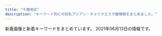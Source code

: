 ```yaml
---
title: "千葉地区"
description: "キーワード別にの巨乳アジアン・チャイナエステ嬢情報をまとめました。"
---
```


新着画像と新着キーワードをまとめています。
2021年06月13日の情報です。

<DmmAffiliateIns />
<KeywordTable
  shops={
    [
    {
        "station": "JR\u6d25\u7530\u6cbc\u99c5\u5317\u53e3",
        "keywords": {
            "C": 14
        },
        "url": "http://wureshii.tokyo/",
        "name": "\u304a\u304b\u3048\u308a",
        "img_links": [
            "http://wureshii.tokyo/static/picture/info.png",
            "http://wureshii.tokyo/uploads/210608/1-21060Q44I33Y.jpg",
            "http://wureshii.tokyo/uploads/210608/1-21060Q44621639.jpg",
            "http://wureshii.tokyo/static/picture/room4.png",
            "http://wureshii.tokyo/static/picture/tite-staff.png",
            "http://wureshii.tokyo/static/picture/top.png",
            "http://wureshii.tokyo/static/picture/room3.png",
            "http://wureshii.tokyo/uploads/210608/1-21060Q44PD53.jpg",
            "http://wureshii.tokyo/static/picture/room1.png",
            "http://wureshii.tokyo/static/picture/room2.png",
            "http://wureshii.tokyo/static/picture/tit-infor.png",
            "http://wureshii.tokyo/uploads/210608/1-21060Q44AD14.jpg",
            "http://wureshii.tokyo/static/picture/tit-new.png",
            "http://wureshii.tokyo/static/picture/tit-gat.png",
            "http://wureshii.tokyo/static/picture/tit-pick.png",
            "http://wureshii.tokyo/static/picture/infor.png"
        ]
    },
    {
        "keywords": {
            "88": 1,
            "85": 3,
            "E": 1,
            "C": 3,
            "D": 8,
            "87": 4,
            "86": 5
        },
        "station": "JR\u6771\u91d1\u99c5\u6771\u53e3",
        "url": "http://www.suisen.masg.info/",
        "img_links": [
            "http://www.suisen.masg.info/files/010-02.jpg",
            "http://www.suisen.masg.info/images/top.png",
            "http://www.suisen.masg.info/images/shop/shop04.jpg",
            "http://www.suisen.masg.info/images/bj2.jpg",
            "http://www.suisen.masg.info/files/010-03.jpg",
            "http://www.suisen.masg.info/files/007-02.jpg",
            "http://www.suisen.masg.info/images/r5.jpg",
            "http://www.suisen.masg.info/files/004-03.jpg",
            "http://www.suisen.masg.info/files/005.jpg",
            "http://www.suisen.masg.info/files/012.jpg",
            "http://www.suisen.masg.info/images/s_staff.png",
            "http://www.suisen.masg.info/files/013-03.jpg",
            "http://www.suisen.masg.info/files/013.jpg",
            "http://www.suisen.masg.info/files/009-02.jpg",
            "http://www.suisen.masg.info/files/006-02.jpg",
            "http://www.suisen.masg.info/files/003-03.jpg",
            "http://www.suisen.masg.info/files/011-02.jpg",
            "http://www.suisen.masg.info/images/r2.jpg",
            "http://www.suisen.masg.info/files/002.jpg",
            "http://www.suisen.masg.info/files/005-03.jpg",
            "http://www.suisen.masg.info/files/012-02.jpg",
            "http://www.suisen.masg.info/files/010.jpg",
            "http://www.suisen.masg.info/files/005-02.jpg",
            "http://www.suisen.masg.info/files/006-03.jpg",
            "http://www.suisen.masg.info/images/pick.png",
            "http://www.suisen.masg.info/files/008.jpg",
            "http://www.suisen.masg.info/files/009.jpg",
            "http://www.suisen.masg.info/files/009-03.jpg",
            "http://www.suisen.masg.info/files/014.jpg",
            "http://www.suisen.masg.info/images/end.png",
            "http://www.suisen.masg.info/images/r4.jpg",
            "http://www.suisen.masg.info/images/shop/shop03.jpg",
            "http://www.suisen.masg.info/files/008-02.jpg",
            "http://www.suisen.masg.info/images/news.png",
            "http://www.suisen.masg.info/files/002-03.jpg",
            "http://www.suisen.masg.info/files/014-02.jpg",
            "http://www.suisen.masg.info/files/003-02.jpg",
            "http://www.suisen.masg.info/files/002-02.jpg",
            "http://www.suisen.masg.info/files/004-02.jpg",
            "http://www.suisen.masg.info/files/004.jpg",
            "http://www.suisen.masg.info/files/008-03.jpg",
            "http://www.suisen.masg.info/images/s_link.png",
            "http://www.suisen.masg.info/files/013-02.jpg",
            "http://www.suisen.masg.info/files/011.jpg",
            "http://www.suisen.masg.info/images/shop/shop01.jpg",
            "http://www.suisen.masg.info/files/007.jpg",
            "http://www.suisen.masg.info/files/007-03.jpg",
            "http://www.suisen.masg.info/images/r1.jpg",
            "http://www.suisen.masg.info/images/face.png",
            "http://www.suisen.masg.info/files/012-03.jpg",
            "http://www.suisen.masg.info/files/011-03.jpg",
            "http://www.suisen.masg.info/files/006.jpg",
            "http://www.suisen.masg.info/files/003.jpg",
            "http://www.suisen.masg.info/images/shop/shop02.jpg",
            "http://www.suisen.masg.info/files/014-03.jpg"
        ],
        "name": "\u6c34\u4ed9"
    },
    {
        "url": "http://rosabella.red/",
        "img_links": [
            "http://rosabella.red/_src/40198080/s_face.jpg",
            "http://rosabella.red/_src/40198017/download-1.jpg",
            "http://rosabella.red/_src/54543242/wechatimg1324.jpg",
            "http://rosabella.red/_src/40198019/download-2.jpg",
            "http://rosabella.red/_src/40198025/download-5.jpg",
            "http://rosabella.red/_src/55497169/wechatimg1114.jpg",
            "http://rosabella.red/_src/53575334/3361616039248_.pic.jpg",
            "http://rosabella.red/_src/40198073/s_pick.jpg",
            "http://rosabella.red/_src/55499820/wechatimg1114.jpg",
            "http://rosabella.red/_src/40198090/s_info.jpg",
            "http://rosabella.red/_src/40198165/s_info.jpg",
            "http://rosabella.red/_src/50390306/wechatimg1084.jpg",
            "http://rosabella.red/_src/40198093/wx00020615-171913%402x.png",
            "http://rosabella.red/_src/40198029/s_pick.jpg",
            "http://rosabella.red/_src/40198162/s_face.jpg",
            "http://rosabella.red/_src/40198014/sign.png",
            "http://rosabella.red/_src/40198220/s_info.jpg",
            "http://rosabella.red/_src/40198062/s_info.jpg",
            "http://rosabella.red/_src/56057732/wechatimg1323.jpg",
            "http://rosabella.red/_src/40198045/s_face.jpg",
            "http://rosabella.red/_src/52706193/wechatimg1323.jpg",
            "http://rosabella.red/_src/40198195/wx00020615-171913%402x.png",
            "http://rosabella.red/_src/40198143/s_staff01.jpg",
            "http://rosabella.red/_src/40198186/s_pick.jpg",
            "http://rosabella.red/_src/40198168/wx00020615-171913%402x.png",
            "http://rosabella.red/_src/50390319/wechatimg1084.jpg",
            "http://rosabella.red/_src/53575335/3361616039248_.pic.jpg",
            "http://rosabella.red/_src/52706195/wechatimg1323.jpg",
            "http://rosabella.red/_src/56057658/wechatimg1323.jpg",
            "http://rosabella.red/_src/56057635/wechatimg1771.jpg",
            "http://rosabella.red/_src/56057667/wechatimg1323.jpg",
            "http://rosabella.red/_src/40198065/wx00020615-171913%402x.png",
            "http://rosabella.red/_src/40198023/download-4.jpg",
            "http://rosabella.red/_src/53575336/3361616039248_.pic.jpg",
            "http://rosabella.red/_src/50390318/wechatimg1084.jpg",
            "http://rosabella.red/_src/40198189/s_face.jpg",
            "http://rosabella.red/_src/40198192/s_info.jpg",
            "http://rosabella.red/_src/52706170/wechatimg206.jpg",
            "http://rosabella.red/_src/44488629/cam-1.jpg",
            "http://rosabella.red/_src/52706194/wechatimg1323.jpg",
            "http://rosabella.red/_src/40198159/s_pick.jpg",
            "http://rosabella.red/_src/56513371/wechatimg1324.jpg",
            "http://rosabella.red/_src/56513991/wechatimg1324.jpg",
            "http://rosabella.red/_src/54543219/wechatimg1324.jpg",
            "http://rosabella.red/_src/40198021/download-3.jpg",
            "http://rosabella.red/_src/53868760/wechatimg1084.jpg",
            "http://rosabella.red/_src/53575325/3361616039248_.pic.jpg",
            "http://rosabella.red/_src/40198015/download.jpg",
            "http://rosabella.red/_src/40198223/wx00020615-171913%402x.png",
            "http://rosabella.red/_src/50390320/wechatimg1084.jpg",
            "http://rosabella.red/_src/54543243/wechatimg1324.jpg",
            "http://rosabella.red/_src/56513899/wechatimg1324.jpg",
            "http://rosabella.red/_src/40198214/s_pick.jpg",
            "http://rosabella.red/_src/54543244/wechatimg1324.jpg",
            "http://rosabella.red/_src/40198217/s_face.jpg"
        ],
        "keywords": {
            "88": 1,
            "F": 1
        },
        "name": "\u9e97\u3046\u3089\u3089",
        "station": "JR\u7a32\u6bdb\u99c5\u6771\u53e3"
    },
    {
        "station": "JR\u7a32\u6bdb\u99c5\u6771\u53e3",
        "keywords": {},
        "name": "Dear",
        "url": "http://lolita.jpest.net/",
        "img_links": [
            "http://lolita.jpest.net/uploads//sites/28/2020/11/con01.jpg",
            "http://lolita.jpest.net/uploads//sites/28/2021/05/3.jpg",
            "http://lolita.jpest.net/uploads//sites/28/2021/05/g2-2.jpg",
            "http://lolita.jpest.net/uploads//sites/28/2021/05/g-1.jpg",
            "http://lolita.jpest.net/uploads//sites/28/2020/11/tel-1.png",
            "http://lolita.jpest.net/uploads//sites/28/2020/11/con02.jpg",
            "http://lolita.jpest.net/uploads//sites/28/2020/11/staff.jpg",
            "http://lolita.jpest.net/uploads//sites/28/2021/05/g1.jpg",
            "http://lolita.jpest.net/uploads//sites/28/2021/05/g2.jpg",
            "http://lolita.jpest.net/uploads//sites/28/2021/05/g2-1.jpg",
            "http://lolita.jpest.net/uploads//sites/28/2021/01/001.jpg",
            "http://lolita.jpest.net/uploads//sites/28/2021/05/g2-4.jpg",
            "http://lolita.jpest.net/uploads//sites/28/2020/11/home.png",
            "http://lolita.jpest.net/uploads//sites/28/2021/05/g2-3.jpg",
            "http://lolita.jpest.net/uploads//sites/28/2020/12/req_03.jpg",
            "http://lolita.jpest.net/uploads//sites/28/2020/11/con03.jpg"
        ]
    },
    {
        "keywords": {
            "90": 4,
            "F": 4,
            "88": 4,
            "E": 8,
            "92": 8,
            "D": 4
        },
        "url": "http://guyutie.xyz/",
        "station": "\u5343\u8449\u4e2d\u592e\u99c5\u897f\u53e3",
        "name": "\u732b\u3061\u3083\u3093",
        "img_links": [
            "http://guyutie.xyz/uploads/210423/1-2104231005135E.jpg",
            "http://guyutie.xyz/index_files/room3.jpg",
            "http://guyutie.xyz/index_files/room1.jpg",
            "http://guyutie.xyz/index_files/room2.jpg",
            "http://guyutie.xyz/uploads/210423/1-210423100551V0.jpg",
            "http://guyutie.xyz/uploads/210423/1-210423100539134.jpg",
            "http://guyutie.xyz/index_files/room4.jpg",
            "http://guyutie.xyz/uploads/210423/1-2104231005262O.jpg"
        ]
    },
    {
        "keywords": {
            "86": 3,
            "82": 2,
            "89": 2,
            "E": 1,
            "85": 2,
            "C": 4,
            "D": 6,
            "\u80f8": 2
        },
        "img_links": [
            "http://www.baleibada.xyz/uploads/210528/1-21052Q0422KE.jpg",
            "http://www.baleibada.xyz/uploads/210528/1-21052Q0410I39.jpg",
            "http://baleibada.xyz/uploads/210612/1-210612135939603.jpg",
            "http://www.baleibada.xyz/templets/xiangmu/picture1/index_saloninfo.png",
            "http://www.baleibada.xyz/templets/xiangmu/picture/rookie_sh.png",
            "http://baleibada.xyz/templets/xiangmu/picture/foter_line.png",
            "http://www.baleibada.xyz/templets/xiangmu/picture/foter_line_14.png",
            "http://baleibada.xyz/templets/xiangmu/picture/foter_line_14.png",
            "http://baleibada.xyz/templets/xiangmu/picture/tel.png",
            "http://baleibada.xyz/templets/xiangmu/picture/top.png",
            "http://baleibada.xyz/templets/xiangmu/picture/ac_info_5.png",
            "http://www.baleibada.xyz/uploads/allimg/180716/1-1PG6102301955.jpg",
            "http://baleibada.xyz/templets/xiangmu/picture/index_contact.png",
            "http://baleibada.xyz/uploads/allimg/180716/1-1PG6102301955.jpg",
            "http://www.baleibada.xyz/templets/xiangmu/picture/ac_info_5.png",
            "http://www.baleibada.xyz/uploads/210612/1-21061213595T44.jpg",
            "http://baleibada.xyz/uploads/210528/1-21052Q04242923.jpg",
            "http://baleibada.xyz/templets/xiangmu/picture/sh_bou_5.png",
            "http://baleibada.xyz/templets/xiangmu/picture/rookie_sh.png",
            "http://baleibada.xyz/uploads/210611/1-210611153921234.jpg",
            "http://www.baleibada.xyz/uploads/210528/1-21052Q041545H.jpg",
            "http://www.baleibada.xyz/uploads/210611/1-210611153941425.jpg",
            "http://www.baleibada.xyz/uploads/210528/1-21052Q33411133.jpg",
            "http://baleibada.xyz/uploads/210528/1-21052Q32514K9.png",
            "http://www.baleibada.xyz/images/R_000.jpg",
            "http://baleibada.xyz/templets/xiangmu/picture/gotanda_5.jpg",
            "http://www.baleibada.xyz/templets/xiangmu/picture/index_therapist.png",
            "http://www.baleibada.xyz/templets/xiangmu/picture/tel.png",
            "http://www.baleibada.xyz/templets/xiangmu/picture/sh_bou_5.png",
            "http://www.baleibada.xyz/templets/xiangmu/picture/sh_line_5.png",
            "http://www.baleibada.xyz/uploads/210611/1-21061115395U39.jpg",
            "http://baleibada.xyz/uploads/210528/1-21052Q0422KE.jpg",
            "http://baleibada.xyz/uploads/210611/1-210611153941425.jpg",
            "http://baleibada.xyz/uploads/210612/1-21061213595T44.jpg",
            "http://baleibada.xyz/uploads/210611/1-210611153U9458.jpg",
            "http://www.baleibada.xyz/uploads/180424/1-1P424151P32I.png",
            "http://www.baleibada.xyz/uploads/210612/1-210612135939603.jpg",
            "http://baleibada.xyz/templets/xiangmu/picture/sh_line_5.png",
            "http://baleibada.xyz/uploads/210528/1-21052Q0410I39.jpg",
            "http://baleibada.xyz/images/R_000.jpg",
            "http://www.baleibada.xyz/templets/xiangmu/picture/index_contact.png",
            "http://baleibada.xyz/templets/xiangmu/picture/index_therapist.png",
            "http://baleibada.xyz/templets/xiangmu/picture/main_photo.jpg",
            "http://www.baleibada.xyz/templets/xiangmu/picture/top.png",
            "http://www.baleibada.xyz/templets/xiangmu/picture/webentry.png",
            "http://www.baleibada.xyz/templets/xiangmu/picture/main_photo.jpg",
            "http://baleibada.xyz/uploads/210528/1-21052Q33411133.jpg",
            "http://baleibada.xyz/templets/xiangmu/picture/re_lines.png",
            "http://www.baleibada.xyz/templets/xiangmu/picture/gotanda_5.jpg",
            "http://baleibada.xyz/uploads/210611/1-210611153H3J7.jpg",
            "http://www.baleibada.xyz/uploads/210611/1-210611153H3J7.jpg",
            "http://www.baleibada.xyz/uploads/210611/1-210611153921234.jpg",
            "http://www.baleibada.xyz/templets/xiangmu/picture/foter_line.png",
            "http://www.baleibada.xyz/templets/xiangmu/picture/re_lines.png",
            "http://www.baleibada.xyz/uploads/210528/1-21052Q32514K9.png",
            "http://baleibada.xyz/uploads/210528/1-21052Q041545H.jpg",
            "http://baleibada.xyz/uploads/210611/1-21061115395U39.jpg",
            "http://www.baleibada.xyz/uploads/210611/1-210611153U9458.jpg",
            "http://baleibada.xyz/uploads/210528/1-21052Q04209404.jpg",
            "http://baleibada.xyz/uploads/180424/1-1P424151P32I.png",
            "http://baleibada.xyz/uploads/210528/1-21052Q0412aK.jpg",
            "http://baleibada.xyz/templets/xiangmu/picture/webentry.png",
            "http://baleibada.xyz/templets/xiangmu/picture1/index_saloninfo.png"
        ],
        "station": "\u5343\u8449\u4e2d\u592e\u99c5",
        "name": "\u30e9\u30d6\u30e9\u30a4\u30c8",
        "url": "http://baleibada.xyz/"
    },
    {
        "img_links": [
            "http://moeai.est888.com/css/nav/nav-005.png",
            "http://moeai.est888.com/css/staff/staff07.jpg",
            "http://moeai.est888.com/css/staff/staff12.jpg",
            "http://moeai.est888.com/css/nav/nav-004.png",
            "http://moeai.est888.com/css/staff/staff08.jpg",
            "http://moeai.est888.com/css/staff/staff06-a.jpg",
            "http://moeai.est888.com/css/staff/staff10-a.jpg",
            "http://moeai.est888.com/css/staff/staff01.jpg",
            "http://moeai.est888.com/css/staff/staff11-a.jpg",
            "http://moeai.est888.com/css/staff/staff003.jpg",
            "http://moeai.est888.com/css/staff/staff005.jpg",
            "http://moeai.est888.com/css/staff/staff003-a.jpg",
            "http://moeai.est888.com/css/staff/staff13-a.jpg",
            "http://moeai.est888.com/css/staff/staff004-a.jpg",
            "http://moeai.est888.com/css/nav/nav-006.png",
            "http://moeai.est888.com/css/staff/staff10.jpg",
            "http://moeai.est888.com/css/tel01.png",
            "http://moeai.est888.com/css/staff/staff07-a.jpg",
            "http://moeai.est888.com/css/nav/nav-001.png",
            "http://moeai.est888.com/css/staff/staff01-a.jpg",
            "http://moeai.est888.com/css/staff/staff005-a.jpg",
            "http://moeai.est888.com/css/staff/staff12-a.jpg",
            "http://moeai.est888.com/css/staff/staff09-a.jpg",
            "http://moeai.est888.com/css/staff/staff08-a.jpg",
            "http://moeai.est888.com/css/staff/staff13.jpg",
            "http://moeai.est888.com/css/staff/staff09.jpg",
            "http://moeai.est888.com/css/staff/staff004.jpg",
            "http://moeai.est888.com/css/osusume-09.jpg",
            "http://moeai.est888.com/css/top-right01.jpg",
            "http://moeai.est888.com/css/staff/staff11.jpg",
            "http://moeai.est888.com/css/staff/staff06.jpg",
            "http://moeai.est888.com/css/nav/nav-002.png",
            "http://moeai.est888.com/css/nav/nav-003.png"
        ],
        "station": "\u5343\u8449\u4e2d\u592e\u99c5\u6771\u53e3",
        "keywords": {
            "90": 5,
            "D": 3,
            "92": 2,
            "E": 9,
            "89": 5
        },
        "url": "http://moeai.est888.com/",
        "name": "\u840c\u611b -\u3082\u3048\u3042\u3044-"
    },
    {
        "img_links": [
            "http://kurumioui.tokyo/static/picture/m-top04.png",
            "http://kurumioui.tokyo/static/picture/nav03.png",
            "http://kurumioui.tokyo/static/picture/m-head03.png",
            "http://kurumioui.tokyo/uploads/210104/1-210104102930511.jpg",
            "http://kurumioui.tokyo/static/picture/nav05.png",
            "http://kurumioui.tokyo/uploads/210115/1-210115145112T9.jpg",
            "http://kurumioui.tokyo/uploads/210504/1-210504152Q0S6.jpg",
            "http://kurumioui.tokyo/uploads/210405/1-210405131914Q5.jpg",
            "http://kurumioui.tokyo/static/picture/nav06.png",
            "http://kurumioui.tokyo/uploads/201202/1-201202151356327.jpg",
            "http://kurumioui.tokyo/static/picture/nav01.png",
            "http://kurumioui.tokyo/uploads/201001/1-20100110450K46.jpg",
            "http://kurumioui.tokyo/static/picture/m-top02.png",
            "http://kurumioui.tokyo/static/picture/nav02.png",
            "http://kurumioui.tokyo/static/picture/sp-qizu.png",
            "http://kurumioui.tokyo/static/picture/sp-tel.png",
            "http://kurumioui.tokyo/static/picture/nav04.png",
            "http://kurumioui.tokyo/uploads/201001/1-201001104A12O.jpg",
            "http://kurumioui.tokyo/uploads/210309/1-21030910121cC.jpg",
            "http://kurumioui.tokyo/uploads/210305/1-21030516324K24.jpg",
            "http://kurumioui.tokyo/static/picture/m-top03.png",
            "http://kurumioui.tokyo/uploads/201001/1-201001104541N6.jpg",
            "http://kurumioui.tokyo/uploads/210123/1-210123135621344.jpg",
            "http://kurumioui.tokyo/uploads/201005/1-2010051JIB49.jpg"
        ],
        "name": "\u7652\u3057\u7f8e\u4eba",
        "url": "http://kurumioui.tokyo/",
        "station": "JR\u5e55\u5f35\u672c\u90f7\u99c5\u6771\u53e3",
        "keywords": {
            "84": 1,
            "86": 2,
            "85": 5,
            "D": 6,
            "89": 1,
            "C": 6,
            "88": 2,
            "87": 1
        }
    },
    {
        "station": "\u4eac\u6210\u81fc\u4e95\u99c5\u5317\u53e3",
        "url": "http://tsukinokoi.tyo.ac/",
        "img_links": [
            "http://tsukinokoi.a1.tyo.ac/upload/sites/10/2016/12/staff1.jpg",
            "http://tsukinokoi.a1.tyo.ac/upload/sites/10/2016/12/staff2-280x411.jpg",
            "http://tsukinokoi.tyo.ac/images/new.png",
            "http://tsukinokoi.tyo.ac/images/s_news.png",
            "http://tsukinokoi.a1.tyo.ac/upload/sites/10/2016/12/staff2.jpg",
            "http://tsukinokoi.tyo.ac/images/s_pick.png",
            "http://tsukinokoi.tyo.ac/images/top.png",
            "http://tsukinokoi.tyo.ac/images/info1.png",
            "http://tsukinokoi.a1.tyo.ac/upload/sites/10/2016/12/staff1-280x411.jpg",
            "http://tsukinokoi.tyo.ac/images/s_staff.png"
        ],
        "keywords": {
            "C": 7
        },
        "name": "\u6708\u306e\u604b"
    },
    {
        "station": "\u7fd2\u5fd7\u91ce\u99c5",
        "name": "\u7f8e\u512a",
        "keywords": {
            "F": 1,
            "87": 1
        },
        "url": "http://www.miyu-est.com/",
        "img_links": [
            "http://www.miyu-est.com/images/mobile.png",
            "http://www.miyu-est.com/images/r-3.jpg",
            "http://www.miyu-est.com/images/staff/nana.jpg",
            "http://www.miyu-est.com/images/r-1.jpg",
            "http://www.miyu-est.com/images/top.jpg",
            "http://www.miyu-est.com/images/staff/naomi.jpg",
            "http://www.miyu-est.com/images/10.jpg",
            "http://www.miyu-est.com/images/3.jpg",
            "http://www.miyu-est.com/images/titestaff.png",
            "http://www.miyu-est.com/images/r-6.jpg",
            "http://www.miyu-est.com/images/staff/harumi.jpg",
            "http://www.miyu-est.com/images/s-3/3-4.jpg",
            "http://www.miyu-est.com/images/newtit.jpg",
            "http://www.miyu-est.com/images/9.jpg",
            "http://www.miyu-est.com/images/r-2.jpg",
            "http://www.miyu-est.com/images/staff/jinmi.jpg",
            "http://www.miyu-est.com/images/staff/sora.jpg",
            "http://www.miyu-est.com/images/staff/miho.jpg",
            "http://www.miyu-est.com/images/r-5.jpg",
            "http://www.miyu-est.com/images/staff/s2.jpg",
            "http://www.miyu-est.com/images/r-4.jpg",
            "http://www.miyu-est.com/images/s-2/2-4.jpg"
        ]
    },
    {
        "keywords": {
            "91": 12,
            "86": 12,
            "E": 36,
            "C": 24,
            "D": 24,
            "92": 12,
            "90": 24,
            "88": 12
        },
        "name": "\u30c1\u30a7\u30ea\u30fc",
        "station": "JR\u56db\u8857\u9053\u99c5\u5317\u53e3",
        "img_links": [
            "http://cherry.estheya.com/css/nav/nav-0004.jpg",
            "http://cherry.estheya.com/css/staff/staff07-a.jpg",
            "http://cherry.estheya.com/css/cam00001.jpg",
            "http://cherry.estheya.com/css/staff/staff13-c.jpg",
            "http://cherry.estheya.com/css/staff/staff011-c.jpg",
            "http://cherry.estheya.com/css/head01.jpg",
            "http://cherry.estheya.com/css/top003.jpg",
            "http://cherry.estheya.com/css/staff/staff007-c.jpg",
            "http://cherry.estheya.com/css/tel.png",
            "http://cherry.estheya.com/css/staff/staff011-a.jpg",
            "http://cherry.estheya.com/css/nav/nav-00002.jpg",
            "http://cherry.estheya.com/css/nav/nav-0001.jpg",
            "http://cherry.estheya.com/css/staff/staff007-a.jpg",
            "http://cherry.estheya.com/css/staff/staff012-a.jpg",
            "http://cherry.estheya.com/css/nav/nav-00003.jpg",
            "http://cherry.estheya.com/css/staff/staff011-b.jpg",
            "http://cherry.estheya.com/css/staff/staff13-a.jpg",
            "http://cherry.estheya.com/css/staff/staff005-c.jpg",
            "http://cherry.estheya.com/css/staff/staff00005-a.jpg",
            "http://cherry.estheya.com/css/nav/nav-0005.jpg",
            "http://cherry.estheya.com/css/staff/staff13-b.jpg",
            "http://cherry.estheya.com/css/staff/staff012-b.jpg",
            "http://cherry.estheya.com/css/staff/staff00005-b.jpg",
            "http://cherry.estheya.com/css/staff/staff0000004-a.jpg",
            "http://cherry.estheya.com/css/staff/staff007-b.jpg",
            "http://cherry.estheya.com/css/staff/staff0012-c.jpg",
            "http://cherry.estheya.com/css/nav/nav-006.jpg"
        ],
        "url": "http://cherry.estheya.com/"
    },
    {
        "keywords": {
            "85": 24,
            "C": 9,
            "87": 4,
            "86": 8,
            "D": 4
        },
        "url": "http://www.relax-leo.com/",
        "station": "\u52dd\u7530\u53f0\u99c5\u5357\u53e3",
        "name": "Leo",
        "img_links": [
            "http://www.relax-leo.com/files/018-03.jpg",
            "http://www.relax-leo.com/i/img/operation/img_service_04.png",
            "http://www.relax-leo.com/thumbnails/023.jpg",
            "http://www.relax-leo.com/files/008-03.jpg",
            "http://www.relax-leo.com/files/021-02.jpg",
            "http://www.relax-leo.com/img/material/frameback.png",
            "http://www.relax-leo.com/thumbnails/026.jpg",
            "http://www.relax-leo.com/img/material/gm1_rollout.png",
            "http://www.relax-leo.com/files/010-02.jpg",
            "http://www.relax-leo.com/files/015-03.jpg",
            "http://www.relax-leo.com/files/026-03.jpg",
            "http://www.relax-leo.com/thumbnails/009.jpg",
            "http://www.relax-leo.com/thumbnails/015.jpg",
            "http://www.relax-leo.com/files/021.jpg",
            "http://www.relax-leo.com/img/top/img_service_04.png",
            "http://www.relax-leo.com/img/material/gm5_rollout.png",
            "http://www.relax-leo.com/img/material/top_t2.png",
            "http://www.relax-leo.com/img/material/top_t5.png",
            "http://www.relax-leo.com/files/023.jpg",
            "http://www.relax-leo.com/files/010-03.jpg",
            "http://www.relax-leo.com/img/material/gm4_rollout.png",
            "http://www.relax-leo.com/files/019-02.jpg",
            "http://www.relax-leo.com/files/009-02.jpg",
            "http://www.relax-leo.com/img/material/top_pickback.png",
            "http://www.relax-leo.com/files/019-03.jpg",
            "http://www.relax-leo.com/img/material/top_t1.png",
            "http://www.relax-leo.com/files/010.jpg",
            "http://www.relax-leo.com/img/material/frames.png",
            "http://www.relax-leo.com/files/026.jpg",
            "http://www.relax-leo.com/img/material/p3_ct1.png",
            "http://www.relax-leo.com/files/018.jpg",
            "http://www.relax-leo.com/i/img/operation/img_service_02.png",
            "http://www.relax-leo.com/files/011-02.jpg",
            "http://www.relax-leo.com/img/material/p2_ct1.png",
            "http://www.relax-leo.com/i/img/operation/img_service_01.png",
            "http://www.relax-leo.com/img/material/p7_ct1.png",
            "http://www.relax-leo.com/img/material/gm2_rollout.png",
            "http://www.relax-leo.com/img/material/top_t3.png",
            "http://www.relax-leo.com/img/material/camp20201027.jpg",
            "http://www.relax-leo.com/img/material/p5_ct1.png",
            "http://www.relax-leo.com/thumbnails/021.jpg",
            "http://www.relax-leo.com/thumbnails/008.jpg",
            "http://www.relax-leo.com/files/023-03.jpg",
            "http://www.relax-leo.com/files/019.jpg",
            "http://www.relax-leo.com/index4.jpg",
            "http://www.relax-leo.com/img/material/gm6_rollout.png",
            "http://www.relax-leo.com/img/top/img_service_03.png",
            "http://www.relax-leo.com/files/018-02.jpg",
            "http://www.relax-leo.com/img/top/img_service_02.png",
            "http://www.relax-leo.com/thumbnails/010.jpg",
            "http://www.relax-leo.com/img/material/att.png",
            "http://www.relax-leo.com/img/material/gm3_rollout.png",
            "http://www.relax-leo.com/files/021-03.jpg",
            "http://www.relax-leo.com/files/026-02.jpg",
            "http://www.relax-leo.com/files/011.jpg",
            "http://www.relax-leo.com/img/material/p3_ct2.png",
            "http://www.relax-leo.com/files/023-02.jpg",
            "http://www.relax-leo.com/thumbnails/011.jpg",
            "http://www.relax-leo.com/files/011-03.jpg",
            "http://www.relax-leo.com/files/008.jpg",
            "http://www.relax-leo.com/files/009-03.jpg",
            "http://www.relax-leo.com/img/top/img_service_01.png",
            "http://www.relax-leo.com/files/015.jpg",
            "http://www.relax-leo.com/img/material/p4_ct1.png",
            "http://www.relax-leo.com/thumbnails/019.jpg",
            "http://www.relax-leo.com/files/009.jpg",
            "http://www.relax-leo.com/i/img/operation/img_service_03.png",
            "http://www.relax-leo.com/img/material/age.png",
            "http://www.relax-leo.com/thumbnails/018.jpg",
            "http://www.relax-leo.com/img/material/backlistbtn.png",
            "http://www.relax-leo.com/files/015-02.jpg",
            "http://www.relax-leo.com/img/material/top_t4.png",
            "http://www.relax-leo.com/files/008-02.jpg"
        ]
    },
    {
        "keywords": {},
        "img_links": [
            "http://bierwn.xyz/uploads/210519/1-2105191K2113E.jpg",
            "http://bierwn.xyz/uploads/210515/1-210515143535246.jpg",
            "http://bierwn.xyz/uploads/210515/1-210515143523364.jpg",
            "http://bierwn.xyz/templets/default/picture/int1.png",
            "http://bierwn.xyz/templets/default/picture/rec1.png",
            "http://bierwn.xyz/uploads/180906/1-1PZ60934021N.jpg",
            "http://bierwn.xyz/templets/default/picture/news.jpg",
            "http://bierwn.xyz/uploads/180905/1-1PZ515095RN.jpg",
            "http://bierwn.xyz/templets/default/picture/tt.jpg",
            "http://bierwn.xyz/templets/default/picture/staff_t.jpg",
            "http://bierwn.xyz/uploads/210519/1-2105191K244c4.jpg",
            "http://bierwn.xyz/templets/default/picture/interior_t.jpg",
            "http://bierwn.xyz/uploads/210519/1-2105191JP33a.jpg",
            "http://bierwn.xyz/uploads/210429/1-21042ZU556127.jpg",
            "http://bierwn.xyz/uploads/210429/1-21042ZU54IK.jpg"
        ],
        "station": "\u52dd\u7530\u53f0\u99c5\u5357\u53e3",
        "url": "http://bierwn.xyz/",
        "name": "\u7f8e\u4eba\u9b5a"
    },
    {
        "station": "JR\u4e94\u4e95\u99c5\u897f\u53e3",
        "keywords": {
            "D": 4,
            "87": 3,
            "C": 17,
            "86": 3
        },
        "url": "http://www.yumegogoti.mensest.com/",
        "name": "\u5922\u5fc3\u5730",
        "img_links": [
            "http://www.yumegogoti.mensest.com/images/shop/shop05.jpg",
            "http://www.yumegogoti.mensest.com/images/shop/shop01.jpg",
            "http://www.yumegogoti.mensest.com/files/006-02.jpg",
            "http://www.yumegogoti.mensest.com/images/slider/3.jpg",
            "http://www.yumegogoti.mensest.com/images/slider/1.jpg",
            "http://www.yumegogoti.mensest.com/images/shop/shop04.jpg",
            "http://www.yumegogoti.mensest.com/files/001-02.jpg",
            "http://www.yumegogoti.mensest.com/images/shop/shop02.jpg",
            "http://www.yumegogoti.mensest.com/files/004.jpg",
            "http://www.yumegogoti.mensest.com/images/staff01.jpg",
            "http://www.yumegogoti.mensest.com/files/005.jpg",
            "http://www.yumegogoti.mensest.com/images/movie.jpg",
            "http://www.yumegogoti.mensest.com/images/shop/shop03.jpg",
            "http://www.yumegogoti.mensest.com/files/003.jpg",
            "http://www.yumegogoti.mensest.com/files/006.jpg",
            "http://www.yumegogoti.mensest.com/files/002-02.jpg",
            "http://www.yumegogoti.mensest.com/files/002.jpg",
            "http://www.yumegogoti.mensest.com/files/003-02.jpg",
            "http://www.yumegogoti.mensest.com/images/tel.png",
            "http://www.yumegogoti.mensest.com/files/001.jpg",
            "http://www.yumegogoti.mensest.com/images/link.jpg",
            "http://www.yumegogoti.mensest.com/files/005-02.jpg",
            "http://www.yumegogoti.mensest.com/files/004-02.jpg",
            "http://www.yumegogoti.mensest.com/images/guide.jpg",
            "http://www.yumegogoti.mensest.com/images/slider/2.jpg"
        ]
    },
    {
        "url": "http://koi.iest.info/",
        "keywords": {
            "C": 1,
            "D": 2,
            "87": 1,
            "83": 1,
            "E": 1,
            "86": 2
        },
        "name": "\u6d77\u306e\u611b",
        "station": "\u5343\u8449\u4e2d\u592e\u99c5\u897f\u53e3",
        "img_links": [
            "http://koi.iest.info/images/s_news.png",
            "http://koi.a2.reraku.work/upload/sites/35/2021/03/2021033104461989-366x549.jpg",
            "http://koi.a2.reraku.work/upload/sites/35/2021/03/2021033107345332-366x549.jpg",
            "http://koi.a2.reraku.work/upload/sites/35/2021/03/2021033104461989.jpg",
            "http://koi.a2.reraku.work/upload/sites/35/2021/03/2021033107345332.jpg",
            "http://koi.iest.info/images/s_link.png",
            "http://koi.a2.reraku.work/upload/sites/35/2021/03/2021033104461878.jpg",
            "http://koi.a2.reraku.work/upload/sites/35/2021/03/2021033104461878-366x549.jpg",
            "http://koi.iest.info/images/top.png",
            "http://koi.iest.info/images/info.jpg",
            "http://koi.iest.info/images/room1.jpg",
            "http://koi.iest.info/images/s_staff.png",
            "http://koi.iest.info/images/s_face.png",
            "http://koi.iest.info/images/line.jpg",
            "http://koi.a2.reraku.work/upload/sites/35/2021/03/2021033107355844-366x549.jpg",
            "http://koi.a2.reraku.work/upload/sites/35/2021/03/2021033107355844.jpg",
            "http://koi.iest.info/images/mobile.jpg"
        ]
    },
    {
        "name": "\u91d1\u73b2\u74cf-\u30ad\u30f3\u30ec\u30fc\u30ed\u30fc-",
        "url": "http://aimise.com/",
        "station": "\u9ad8\u6839\u6728\u6238\u99c5\u5357\u53e3",
        "keywords": {},
        "img_links": [
            "http://aimise.com/images/an3.jpg",
            "http://aimise.com/images/an5.jpg",
            "http://aimise.com/images/240425-1210261S50276.png",
            "http://aimise.com/images/iyasi6.jpg",
            "http://aimise.com/xj/005.jpg",
            "http://aimise.com/images/an2.jpg",
            "http://aimise.com/images/iyasi5.jpg",
            "http://aimise.com/xj/003.jpg",
            "http://aimise.com/images/iyasi7.jpg",
            "http://aimise.com/xj/hf/3.jpg",
            "http://aimise.com/xj/01.jpg",
            "http://aimise.com/xj/001.jpg",
            "http://aimise.com/xj/hf/1.jpg",
            "http://aimise.com/images/iyasi8.jpg",
            "http://aimise.com/images/an6.jpg",
            "http://aimise.com/images/iyasi4.jpg",
            "http://aimise.com/images/iyasi3.jpg",
            "http://aimise.com/xj/004.jpg",
            "http://aimise.com/xj/006.jpg",
            "http://aimise.com/xj/hf/2.jpg",
            "http://aimise.com/xj/02.jpg",
            "http://aimise.com/images/an1.jpg",
            "http://aimise.com/images/an4.jpg",
            "http://aimise.com/xj/hf/4.jpg",
            "http://aimise.com/images/iyasi2.jpg",
            "http://aimise.com/xj/002.jpg",
            "http://aimise.com/xj/03.jpg"
        ]
    },
    {
        "keywords": {
            "88": 3,
            "D": 9,
            "C": 3,
            "86": 9
        },
        "img_links": [
            "http://www.akizu.esjoho.com/images/coverGirlParts.png",
            "http://www.akizu.esjoho.com/files/012.jpg",
            "http://www.akizu.esjoho.com/files/011-03.jpg",
            "http://www.akizu.esjoho.com/files/007-02.jpg",
            "http://www.akizu.esjoho.com/files/012-02.jpg",
            "http://www.akizu.esjoho.com/files/003-03.jpg",
            "http://www.akizu.esjoho.com/files/011.jpg",
            "http://www.akizu.esjoho.com/images/mobile.jpg",
            "http://www.akizu.esjoho.com/files/007-03.jpg",
            "http://www.akizu.esjoho.com/files/012-03.jpg",
            "http://www.akizu.esjoho.com/files/003.jpg",
            "http://www.akizu.esjoho.com/files/011-02.jpg",
            "http://www.akizu.esjoho.com/files/003-02.jpg",
            "http://www.akizu.esjoho.com/images/backlistbtn.png",
            "http://www.akizu.esjoho.com/files/007.jpg"
        ],
        "name": "\u79cb\u6708",
        "station": "\u516b\u5343\u4ee3\u53f0\u99c5\u897f\u53e3",
        "url": "http://www.akizu.esjoho.com/"
    },
    {
        "keywords": {},
        "station": "\u4eac\u6210\u5927\u4e45\u4fdd\u99c5",
        "img_links": [
            "http://es-littlefairy.xyz/_src/36400652/staff8.jpg",
            "http://es-littlefairy.xyz/_src/31705033/staff6.jpg",
            "http://es-littlefairy.xyz/_src/31705028/staff6.jpg",
            "http://es-littlefairy.xyz/_src/31705039/staff2.jpg",
            "http://es-littlefairy.xyz/_src/31705002/sign.png",
            "http://es-littlefairy.xyz/_src/31705004/s_staff.png",
            "http://es-littlefairy.xyz/_src/31704952/s3.png",
            "http://es-littlefairy.xyz/_src/31705034/nophoto.jpg",
            "http://es-littlefairy.xyz/_src/31705102/sign.png",
            "http://es-littlefairy.xyz/_src/36400671/1.png",
            "http://es-littlefairy.xyz/_src/36400658/nophoto.jpg",
            "http://es-littlefairy.xyz/_src/31705022/staff7.jpg",
            "http://es-littlefairy.xyz/_src/31705085/sign.png",
            "http://es-littlefairy.xyz/_src/31705017/staff7.jpg",
            "http://es-littlefairy.xyz/_src/31705081/sign.png",
            "http://es-littlefairy.xyz/_src/31704998/staff8.png",
            "http://es-littlefairy.xyz/_src/31704946/3.png",
            "http://es-littlefairy.xyz/_src/31705012/staff8.png",
            "http://es-littlefairy.xyz/_src/36400597/staff8.png",
            "http://es-littlefairy.xyz/_src/31704981/sign.png",
            "http://es-littlefairy.xyz/_src/31704940/staff2.jpg",
            "http://es-littlefairy.xyz/_src/31704996/staff_line.png",
            "http://es-littlefairy.xyz/_src/36400656/staff8.jpg",
            "http://es-littlefairy.xyz/_src/31704960/end1.png",
            "http://es-littlefairy.xyz/_src/31705063/sign.png",
            "http://es-littlefairy.xyz/_src/36400663/staff_line.png",
            "http://es-littlefairy.xyz/_src/31705054/staff3.jpg",
            "http://es-littlefairy.xyz/_src/31704914/sign.png",
            "http://es-littlefairy.xyz/_src/31705098/denpu.jpg",
            "http://es-littlefairy.xyz/_src/31704942/staff8.jpg",
            "http://es-littlefairy.xyz/_src/31704980/sign.png",
            "http://es-littlefairy.xyz/_src/31705026/staff_line.png",
            "http://es-littlefairy.xyz/_src/31705008/sign.png",
            "http://es-littlefairy.xyz/_src/31704938/s2.png",
            "http://es-littlefairy.xyz/_src/31705050/staff3.jpg",
            "http://es-littlefairy.xyz/_src/31705032/staff6.jpg",
            "http://es-littlefairy.xyz/_src/31704948/1.png",
            "http://es-littlefairy.xyz/_src/31705055/staff3.jpg",
            "http://es-littlefairy.xyz/_src/31705045/nophoto.jpg",
            "http://es-littlefairy.xyz/_src/31704943/s1.png",
            "http://es-littlefairy.xyz/_src/31705070/sign.png",
            "http://es-littlefairy.xyz/_src/31705044/staff2.jpg",
            "http://es-littlefairy.xyz/_src/31705106/sign.png",
            "http://es-littlefairy.xyz/_src/31705013/nophoto.jpg",
            "http://es-littlefairy.xyz/_src/31705015/staff_line.png",
            "http://es-littlefairy.xyz/_src/31705037/staff_line.png",
            "http://es-littlefairy.xyz/_src/31705043/staff2.jpg",
            "http://es-littlefairy.xyz/_src/31705048/staff_line.png",
            "http://es-littlefairy.xyz/_src/36400657/staff8.jpg",
            "http://es-littlefairy.xyz/_src/31705021/staff7.jpg",
            "http://es-littlefairy.xyz/_src/31705023/nophoto.jpg",
            "http://es-littlefairy.xyz/_src/31705011/staff8.png",
            "http://es-littlefairy.xyz/_src/31704941/staff3.jpg",
            "http://es-littlefairy.xyz/_src/31705056/nophoto.jpg"
        ],
        "name": "\u512a\u30fb\u3086\u3046",
        "url": "http://es-littlefairy.xyz/"
    },
    {
        "keywords": {
            "E": 5,
            "D": 12,
            "82": 1,
            "84": 1,
            "G": 3,
            "85": 3,
            "88": 3,
            "C": 2,
            "86": 4,
            "91": 1,
            "87": 5,
            "89": 2,
            "83": 2
        },
        "img_links": [
            "http://momoka.iest.info/images/staff01.png",
            "http://momoka.iest.info/photos/sites/11/2021/04/2021042614474181.jpg",
            "http://momoka.iest.info/images/end.png",
            "http://momoka.iest.info/photos/sites/11/2020/07/2020073110302456.jpg",
            "http://momoka.iest.info/photos/sites/11/2020/08/2020082910555470-e1599761265797.jpg",
            "http://momoka.iest.info/images/tit_link.png",
            "http://momoka.iest.info/photos/sites/11/2021/02/2021022610281385.jpg",
            "http://momoka.iest.info/photos/sites/11/2020/08/2020081513255337.jpg",
            "http://momoka.iest.info/images/tit_new.png",
            "http://momoka.iest.info/photos/sites/11/2021/02/2021021911090965.jpg",
            "http://momoka.iest.info/photos/sites/11/2020/01/202001061550092.jpg",
            "http://momoka.iest.info/photos/sites/11/2021/04/2021042614474181-600x800.jpg",
            "http://momoka.iest.info/photos/sites/11/2019/11/2019112219364120.jpg",
            "http://momoka.iest.info/photos/sites/11/2019/12/2019120410554229.jpg",
            "http://momoka.iest.info/images/side_tel.jpg",
            "http://momoka.iest.info/photos/sites/11/2019/12/2019120814110783.jpg",
            "http://momoka.iest.info/images/link_nav05.jpg",
            "http://momoka.iest.info/images/sp_top.png",
            "http://momoka.iest.info/images/link_nav04.jpg",
            "http://momoka.iest.info/photos/sites/11/2021/04/202104031114456.jpg",
            "http://momoka.iest.info/photos/sites/11/2020/01/2020010615504056.jpg",
            "http://momoka.iest.info/images/top.png",
            "http://momoka.iest.info/photos/sites/11/2020/12/2020121016111969.jpg",
            "http://momoka.iest.info/images/tit_pick.png",
            "http://momoka.iest.info/images/tit_staff1.png",
            "http://momoka.iest.info/photos/sites/11/2021/06/2021061210281267.jpg",
            "http://momoka.iest.info/images/link_nav03.jpg",
            "http://momoka.iest.info/images/side_mobile.jpg",
            "http://momoka.iest.info/images/staff02.png",
            "http://momoka.iest.info/images/link_nav02.jpg",
            "http://momoka.iest.info/photos/sites/11/2021/04/2021041915274145.jpg",
            "http://momoka.iest.info/photos/sites/11/2020/02/2020020411095362.jpg",
            "http://momoka.iest.info/images/link_nav01.jpg",
            "http://momoka.iest.info/photos/sites/11/2019/12/2019121918430664.jpg",
            "http://momoka.iest.info/photos/sites/11/2020/08/2020081513232423.jpg",
            "http://momoka.iest.info/photos/sites/11/2021/04/2021041915274145-600x800.jpg",
            "http://momoka.iest.info/photos/sites/11/2021/05/2021052010441693.jpg",
            "http://momoka.iest.info/photos/sites/11/2020/07/2020073110302456-e1600047741736.jpg",
            "http://momoka.iest.info/images/link_nav06.jpg",
            "http://momoka.iest.info/photos/sites/11/2021/04/2021040412543851.jpg",
            "http://momoka.iest.info/photos/sites/11/2021/05/2021061119572176-e1623409049642.jpeg",
            "http://momoka.iest.info/photos/sites/11/2021/01/202101081554510.jpg",
            "http://momoka.iest.info/photos/sites/11/2021/03/2021032715032815.jpg",
            "http://momoka.iest.info/photos/sites/11/2021/04/2021042011033371.jpg",
            "http://momoka.iest.info/photos/sites/11/2021/05/2021052010441693-600x800.jpg"
        ],
        "name": "\u6843\u9999",
        "station": "JR\u6d25\u7530\u6cbc\u99c5\u5317\u53e3",
        "url": "http://momoka.iest.info/"
    },
    {
        "station": "JR\u8607\u6211\u99c5",
        "url": "https://www.orange-relaxation.com/",
        "img_links": [
            "https://static.wixstatic.com/media/656261_dc91ba7dbcfd49cf94b6f33f427eabc4~mv2.jpg",
            "https://static.wixstatic.com/media/656261_cd548a1ebd6547bca0b1f7902b51ec53~mv2.jpg",
            "https://static.wixstatic.com/media/656261_352bc4d873814c08890c13c58d54ed11~mv2.jpg",
            "https://static.wixstatic.com/media/656261_d5f654a2160b48ac899281411259fefe~mv2.jpg",
            "https://static.wixstatic.com/media/656261_f19819762927421fbc7e462b610e64db~mv2.jpg",
            "https://static.wixstatic.com/media/656261_13b56d76ba4b4f3fbdd2d614b7f3131a~mv2.jpg",
            "https://static.wixstatic.com/media/656261_1e3c42dadc4c43f6a67e3c43ab3a7e86~mv2.jpg"
        ],
        "name": "Orange \u30aa\u30e9\u30f3\u30b8\u30e5",
        "keywords": {
            "C": 7
        }
    },
    {
        "img_links": [
            "http://www.sakura-relax.xyz/photo_news/upimg/779835eabd0b716dfc_0.jpg",
            "http://www.sakura-relax.xyz/photo_news/upimg/827105ecc9fb6cdf66_0.jpg",
            "http://www.sakura-relax.xyz/files/030-02.jpg",
            "http://www.sakura-relax.xyz/photo_news/upimg/190185eb4f804163a1_0.jpg",
            "http://www.sakura-relax.xyz/files/034.jpg",
            "http://www.sakura-relax.xyz/images/slider-img002.jpg",
            "http://www.sakura-relax.xyz/images/b-tel.png",
            "http://www.sakura-relax.xyz/images/m6.jpg",
            "http://www.sakura-relax.xyz/files/031.jpg",
            "http://www.sakura-relax.xyz/photo_news/upimg/215885f1a37aac2e3e_0.jpg",
            "http://www.sakura-relax.xyz/files/031-02.jpg",
            "http://www.sakura-relax.xyz/photo_news/upimg/826735f59e51ce9198_0.jpg",
            "http://www.sakura-relax.xyz/files/032.jpg",
            "http://www.sakura-relax.xyz/images/rsubt5.png",
            "http://www.sakura-relax.xyz/images/rsubt6.png",
            "http://www.sakura-relax.xyz/images/slider-img001.jpg",
            "http://www.sakura-relax.xyz/photo_news/upimg/722845f04113e12e26_0.jpg",
            "http://www.sakura-relax.xyz/images/tel2.png",
            "http://www.sakura-relax.xyz/files/033.jpg",
            "http://www.sakura-relax.xyz/images/m2.jpg",
            "http://www.sakura-relax.xyz/images/m3.jpg",
            "http://www.sakura-relax.xyz/images/m4.jpg",
            "http://www.sakura-relax.xyz/files/030.jpg",
            "http://www.sakura-relax.xyz/files/011.jpg",
            "http://www.sakura-relax.xyz/files/033-02.jpg",
            "http://www.sakura-relax.xyz/images/b-online.png",
            "http://www.sakura-relax.xyz/images/rsubt3.png",
            "http://www.sakura-relax.xyz/photo_news/upimg/540985f71445468556_0.jpg",
            "http://www.sakura-relax.xyz/images/m1.jpg",
            "http://www.sakura-relax.xyz/images/rsubt2.png",
            "http://www.sakura-relax.xyz/images/rsubt4.png",
            "http://www.sakura-relax.xyz/images/rsubt7.png",
            "http://www.sakura-relax.xyz/photo_news/upimg/72004608f828daf47e_0.jpg",
            "http://www.sakura-relax.xyz/photo_news/upimg/96987600678235ec58_0.jpg",
            "http://www.sakura-relax.xyz/files/032-02.jpg",
            "http://www.sakura-relax.xyz/files/011-02.jpg",
            "http://www.sakura-relax.xyz/images/rsubt1.png",
            "http://www.sakura-relax.xyz/files/034-02.jpg"
        ],
        "url": "http://www.sakura-relax.xyz/",
        "station": "JR\u56db\u8857\u9053\u99c5\u5317\u53e3",
        "name": "\u685c",
        "keywords": {
            "89": 16,
            "\u4e73": 12,
            "\u5de8\u4e73": 12,
            "D": 24,
            "E": 24,
            "\u30bb\u30af\u30b7\u30fc": 6,
            "87": 24,
            "90": 8
        }
    },
    {
        "station": "JR\u5343\u8449\u99c5\u6771\u53e3",
        "url": "http://www.with-you.xyz/",
        "img_links": [
            "http://www.with-you.xyz/Uploads/News/60b43cec1f519.jpg",
            "http://www.with-you.xyz/ueditor/php/upload/image/20180507/1525658571678747.png",
            "http://www.with-you.xyz/Uploads/user/5aefb0da5df20.jpg",
            "http://www.with-you.xyz/Uploads/user/5aefb12fd808d.jpg",
            "http://www.with-you.xyz/ueditor/php/upload/image/20180509/1525834473168892.png",
            "http://www.with-you.xyz/Uploads/News/60615e98e12fb.jpg",
            "http://www.with-you.xyz/Uploads/News/6045c8ad0f0ea.jpg",
            "http://www.with-you.xyz/Uploads/News/607d2ef3102ec.jpg",
            "http://www.with-you.xyz/Uploads/News/608f51cdca75d.jpg",
            "http://www.with-you.xyz/ueditor/php/upload/image/20180508/1525743921831574.png",
            "http://www.with-you.xyz/Public/Reception/picture/pick_staff6.jpg",
            "http://www.with-you.xyz/Uploads/News/60aaf786e85c6.jpg",
            "http://www.with-you.xyz/Uploads/News/6073afa4b26eb.jpg",
            "http://www.with-you.xyz/Uploads/News/6086782d7b9b5.jpg",
            "http://www.with-you.xyz/ueditor/php/upload/image/20180507/1525658576587164.png",
            "http://www.with-you.xyz/Uploads/user/5aefb1192c299.jpg",
            "http://www.with-you.xyz/Uploads/News/60a1cdc6bc847.jpg",
            "http://www.with-you.xyz/Uploads/News/604ef9c5646ef.jpg",
            "http://www.with-you.xyz/Uploads/News/6058318102681.jpg",
            "http://www.with-you.xyz/Uploads/News/606bbd0713603.jpg",
            "http://www.with-you.xyz/Uploads/News/6098867072da3.jpg",
            "http://www.with-you.xyz/Public/Reception/picture/news.png",
            "http://www.with-you.xyz/Public/Reception/picture/staff-bar.png",
            "http://www.with-you.xyz/Uploads/News/60331355bced0.jpg",
            "http://www.with-you.xyz/ueditor/php/upload/image/20180508/1525743116677647.jpg",
            "http://www.with-you.xyz/Uploads/user/5aefb0beaf05c.jpg",
            "http://www.with-you.xyz/Uploads/News/603c771dd0d06.jpg",
            "http://www.with-you.xyz/Uploads/News/60bd6cabddaad.jpg"
        ],
        "name": "with you",
        "keywords": {
            "\u4e73": 3
        }
    },
    {
        "img_links": [
            "http://riversopdd.site/uploads/191021/1-19102112532L42.jpg",
            "http://riversopdd.site/uploads/201016/1-2010161601241L.jpg",
            "http://riversopdd.site/static/picture/nav-001.png",
            "http://riversopdd.site/uploads/191206/1-191206102GaK.jpg",
            "http://riversopdd.site/static/picture/nav-006.png",
            "http://riversopdd.site/static/picture/right.jpg",
            "http://riversopdd.site/uploads/201230/1-201230143424H5.jpg",
            "http://riversopdd.site/static/picture/top003.jpg",
            "http://riversopdd.site/uploads/210415/1-21041512423J28.jpg",
            "http://riversopdd.site/uploads/191021/1-191021125359649.jpg",
            "http://riversopdd.site/static/picture/top01.png",
            "http://riversopdd.site/static/picture/tel.png",
            "http://riversopdd.site/uploads/200807/1-200PG63506145.jpg",
            "http://riversopdd.site/static/picture/nav-002.png",
            "http://riversopdd.site/uploads/210128/1-21012Q40403C5.jpg",
            "http://riversopdd.site/uploads/200218/1-20021QG51A56.jpg",
            "http://riversopdd.site/uploads/200605/1-2006051J64E48.jpg",
            "http://riversopdd.site/static/picture/nav-003.png",
            "http://riversopdd.site/static/picture/nav-004.png",
            "http://riversopdd.site/static/picture/nav-005.png",
            "http://riversopdd.site/uploads/201102/1-201102145U1P3.jpg",
            "http://riversopdd.site/static/picture/left.jpg"
        ],
        "url": "http://riversopdd.site/",
        "keywords": {
            "94": 1,
            "C": 3,
            "D": 7,
            "85": 4,
            "F": 1,
            "88": 2,
            "86": 4
        },
        "name": "\u7761\u84ee\u82b1",
        "station": "JR\u8607\u6211\u99c5\u897f\u53e3"
    },
    {
        "img_links": [
            "http://yureloyuli.xyz/static/picture/bar-girls.png",
            "http://yureloyuli.xyz/uploads/210218/1-21021Q55420226.jpg",
            "http://yureloyuli.xyz/static/picture/info_text.jpg",
            "http://yureloyuli.xyz/static/picture/bar-infomation.png",
            "http://yureloyuli.xyz/uploads/200326/1-200326091KT30.jpg",
            "http://yureloyuli.xyz/static/picture/girls-bar.png",
            "http://yureloyuli.xyz/uploads/200722/1-200H215404S47.jpg",
            "http://yureloyuli.xyz/uploads/200228/1-20022P91635N0.jpg",
            "http://yureloyuli.xyz/static/picture/bar-news.png",
            "http://yureloyuli.xyz/uploads/200912/1-200912104044951.jpg",
            "http://yureloyuli.xyz/uploads/200218/1-20021Q20511212.jpg",
            "http://yureloyuli.xyz/uploads/210308/1-21030Q02F2R6.jpg",
            "http://yureloyuli.xyz/uploads/201113/1-201113153614922.jpg",
            "http://yureloyuli.xyz/uploads/200317/1-20031F92052106.jpg",
            "http://yureloyuli.xyz/uploads/200206/1-20020616251Q12.jpg",
            "http://yureloyuli.xyz/uploads/200706/1-200F6092015B8.jpg",
            "http://yureloyuli.xyz/static/picture/bar-inte.png",
            "http://yureloyuli.xyz/uploads/210102/1-210102131F3W2.jpg",
            "http://yureloyuli.xyz/static/picture/info1.jpg",
            "http://yureloyuli.xyz/uploads/210504/1-21050415192X16.jpg",
            "http://yureloyuli.xyz/uploads/210204/1-210204142K0J1.jpg",
            "http://yureloyuli.xyz/static/picture/info2.jpg",
            "http://yureloyuli.xyz/uploads/200324/1-20032409411K31.jpg"
        ],
        "station": "\u9ad8\u6839\u6728\u6238\u99c5\u5317\u53e3",
        "url": "http://yureloyuli.xyz/",
        "name": "\u7f8e\u9b54\u5973",
        "keywords": {
            "84": 4,
            "C": 3,
            "86": 2,
            "D": 11,
            "85": 6,
            "88": 2
        }
    },
    {
        "name": "HARU",
        "url": "https://www.harurelaxation.com/",
        "img_links": [
            "https://www.harurelaxation.com/prof/11/03.jpg",
            "https://www.harurelaxation.com/prof/8/01.jpg",
            "https://www.harurelaxation.com/prof/7/01.jpg",
            "https://www.harurelaxation.com/prof/10/03.jpg",
            "https://www.harurelaxation.com/prof/11/02.jpg",
            "https://www.harurelaxation.com/prof/1/02.jpg",
            "https://www.harurelaxation.com/prof/5/top.jpg",
            "https://www.harurelaxation.com/prof/10/top.jpg",
            "https://www.harurelaxation.com/prof/5/02.jpg",
            "https://www.harurelaxation.com/prof/11/01.jpg",
            "https://www.harurelaxation.com/prof/3/02.jpg",
            "https://www.harurelaxation.com/prof/3/top.jpg",
            "https://www.harurelaxation.com/prof/5/01.jpg",
            "https://www.harurelaxation.com/prof/10/01.jpg",
            "https://www.harurelaxation.com/prof/6/top.jpg",
            "https://www.harurelaxation.com/prof/9/01.jpg",
            "https://www.harurelaxation.com/prof/6/01.jpg",
            "https://www.harurelaxation.com/prof/7/top.jpg",
            "https://www.harurelaxation.com/prof/11/top.jpg",
            "https://www.harurelaxation.com/img/tmp/sns_bt2.png",
            "https://www.harurelaxation.com/img/all/loader.png",
            "https://www.harurelaxation.com/prof/6/02.jpg",
            "https://www.harurelaxation.com/img/tmp/sns_bt1.png",
            "https://www.harurelaxation.com/prof/7/02.jpg",
            "https://www.harurelaxation.com/prof/9/top.jpg",
            "https://www.harurelaxation.com/prof/1/01.jpg",
            "https://www.harurelaxation.com/prof/8/top.jpg",
            "https://www.harurelaxation.com/prof/3/01.jpg",
            "https://www.harurelaxation.com/prof/10/02.jpg",
            "https://www.harurelaxation.com/prof/1/top.jpg",
            "https://www.harurelaxation.com/prof/8/02.jpg"
        ],
        "keywords": {
            "D": 12,
            "\u80f8": 2,
            "83": 9,
            "E": 3,
            "82": 6,
            "C": 6,
            "84": 6
        },
        "station": "JR\u8302\u539f\u99c5"
    },
    {
        "img_links": [
            "http://relax-massage.xyz/images/rec.png",
            "http://relax-massage.xyz/images/sruru.jpg",
            "http://relax-massage.xyz/images/cg01.jpg",
            "http://relax-massage.xyz/images/cg02.jpg",
            "http://relax-massage.xyz/images/news.png",
            "http://relax-massage.xyz/images/top.png",
            "http://relax-massage.xyz/images/cg05.jpg",
            "http://relax-massage.xyz/images/cg04.jpg",
            "http://relax-massage.xyz/images/cg07.jpg",
            "http://relax-massage.xyz/images/evetop.png",
            "http://relax-massage.xyz/images/precau.png",
            "http://relax-massage.xyz/images/cg08.jpg",
            "http://relax-massage.xyz/images/cg03.jpg",
            "http://relax-massage.xyz/images/staff_s.png"
        ],
        "name": "\u7f8e\u5eb5 -\u3073\u3042\u3093-",
        "keywords": {
            "E": 3,
            "86": 7,
            "D": 4
        },
        "url": "http://relax-massage.xyz/",
        "station": "JR\u5e55\u5f35\u672c\u90f7\u99c5\u5357\u53e3"
    },
    {
        "name": "\u30af\u30aa\u30ec\u30a2",
        "keywords": {
            "D": 11,
            "E": 7
        },
        "url": "https://es-quorea.com/",
        "station": "JR\u6728\u66f4\u6d25\u99c5\u6771\u53e3",
        "img_links": [
            "https://es-quorea.com/wp-content/themes/este/img/top-img03.png",
            "https://es-quorea.com/wp-content/uploads/2021/01/22amore.jpg",
            "https://es-quorea.com/wp-content/themes/este/img/top-img05b.png",
            "https://es-quorea.com/wp-content/uploads/2021/03/89762citeg.jpg",
            "https://es-quorea.com/wp-content/themes/este/img/top-img01a.png",
            "https://es-quorea.com/wp-content/uploads/2021/01/33amore.jpg",
            "https://es-quorea.com/wp-content/uploads/2021/01/44amore.jpg",
            "https://es-quorea.com/wp-content/themes/este/img/top-img05a.png",
            "https://es-quorea.com/wp-content/themes/este/img/top-img02.png",
            "https://es-quorea.com/wp-content/themes/este/img/1.jpg",
            "https://es-quorea.com/wp-content/uploads/2020/01/citeg.jpg",
            "https://es-quorea.com/wp-content/themes/este/img/4.jpg",
            "https://es-quorea.com/wp-content/themes/este/img/tel_footer.png",
            "https://es-quorea.com/wp-content/themes/este/img/call.png",
            "https://es-quorea.com/wp-content/themes/este/img/2.jpg",
            "https://es-quorea.com/wp-content/themes/este/img/tel_header.png",
            "https://es-quorea.com/wp-content/themes/este/img/top-img01b.png",
            "https://es-quorea.com/wp-content/themes/este/img/3.jpg"
        ]
    },
    {
        "station": "\u5343\u8449\u4e2d\u592e\u99c5\u6771\u53e3",
        "name": "\u30b3\u30b3\u30b7\u30a2",
        "keywords": {},
        "img_links": [
            "http://m-relax.net/cocosia/sp/images/bar-cam.png",
            "http://m-relax.net/cocosia/images/bar-newface.png",
            "http://m-relax.net/cocosia/images/bar-interior.png",
            "http://m-relax.net/cocosia/images/c-interior.png",
            "http://m-relax.net/cocosia/images/bar-other.png",
            "http://m-relax.net/cocosia/sp/images/bar-newface.png",
            "http://m-relax.net/cocosia/images/b-deli2.jpg",
            "http://m-relax.net/cocosia/sp/images/bar-contact.png",
            "http://m-relax.net/cocosia/staff/s-rena.jpg",
            "http://m-relax.net/cocosia/images/b-tel.png",
            "http://m-relax.net/cocosia/images/c-therapist.png",
            "http://m-relax.net/cocosia/staff/s-mika.jpg",
            "http://m-relax.net/cocosia/images/bar-therapist.png",
            "http://m-relax.net/cocosia/staff/s-mie.jpg",
            "http://m-relax.net/cocosia/images/bar-cam.png",
            "http://m-relax.net/cocosia/images/footter.png",
            "http://m-relax.net/cocosia/images/tennai2.jpg",
            "http://m-relax.net/cocosia/sp/images/bar-twitter.png",
            "http://m-relax.net/cocosia/images/tennai3.jpg",
            "http://m-relax.net/cocosia/images/b-qr.jpg",
            "http://m-relax.net/cocosia/images/b-taisaku.png",
            "http://m-relax.net/cocosia/images/bar-twitter.png",
            "http://m-relax.net/cocosia/images/c-top.png",
            "http://m-relax.net/cocosia/staff/s-mayu.jpg",
            "http://m-relax.net/cocosia/staff/s-aya.jpg",
            "http://m-relax.net/cocosia/images/tennai4.jpg"
        ],
        "url": "http://m-relax.net/cocosia/"
    },
    {
        "station": "\u6804\u753a\u99c51\u756a\u53e3",
        "name": "\u6843\u6e90\u90f7",
        "url": "http://otona-room.work/",
        "img_links": [
            "http://otona-room.work/g2.jpg",
            "http://otona-room.work/staff_5562_1531961868171342.jpg",
            "http://otona-room.work/furo.jpg",
            "http://otona-room.work/4.jpg",
            "http://otona-room.work/5.jpg",
            "http://otona-room.work/kanban.jpg",
            "http://otona-room.work/staff_5630_1549447096342302.jpg",
            "http://otona-room.work/staff_7611_1551333114399883.jpeg",
            "http://otona-room.work/staff_5562_1531961868171342.jpeg",
            "http://otona-room.work/g4.jpg",
            "http://otona-room.work/3.jpg",
            "http://otona-room.work/g3.jpg",
            "http://otona-room.work/staff_7611_1551333114399883.jpg",
            "http://otona-room.work/b2.jpg",
            "http://otona-room.work/movie.png",
            "http://otona-room.work/head_2_3705_1542686088990068.jpg",
            "http://otona-room.work/b3.jpg",
            "http://otona-room.work/1620041930.jpeg",
            "http://otona-room.work/1.jpg",
            "http://otona-room.work/head_1_3705_1534384950723871.jpg"
        ],
        "keywords": {}
    },
    {
        "name": "\u30b9\u30c8\u30ed\u30d9\u30ea\u30fc",
        "img_links": [
            "http://www.heartheart.xyz/uploads/210605/1-2106051549544c.jpg",
            "http://www.heartheart.xyz/uploads/allimg/210605/1-2106051555531Z.jpg",
            "http://www.heartheart.xyz/uploads/210605/1-210605154J1633.jpg",
            "http://www.heartheart.xyz/uploads/210607/1-21060GJ62bP.jpg",
            "http://www.heartheart.xyz/index_files/1615346279-interior.jpg",
            "http://www.heartheart.xyz/uploads/allimg/210605/1-21060515534c31.jpg",
            "http://www.heartheart.xyz/index_files/1615350476-tg.jpg",
            "http://www.heartheart.xyz/uploads/allimg/210605/1-21060515541X60.jpg",
            "http://www.heartheart.xyz/uploads/210607/1-21060GJ500163.jpg",
            "http://www.heartheart.xyz/index_files/1615346254-staff.jpg",
            "http://www.heartheart.xyz/uploads/210607/1-21060GJ511552.jpg",
            "http://www.heartheart.xyz/index_files/1615349518-pickupb.png",
            "http://www.heartheart.xyz/index_files/1615354994-interior_t.jpg",
            "http://www.heartheart.xyz/uploads/210607/1-21060GJ61O50.jpg",
            "http://www.heartheart.xyz/uploads/allimg/210605/1-210605155430b8.jpg",
            "http://www.heartheart.xyz/index_files/1615347885-news.jpg",
            "http://www.heartheart.xyz/index_files/1615344873-headpm.jpg",
            "http://www.heartheart.xyz/uploads/210605/1-210605154KQ08.jpg",
            "http://www.heartheart.xyz/index_files/pagetop.png",
            "http://www.heartheart.xyz/uploads/210605/1-210605154RYX.jpg",
            "http://www.heartheart.xyz/uploads/allimg/210605/1-210605155403X8.jpg",
            "http://www.heartheart.xyz/index_files/1615344802-headpc.jpg",
            "http://www.heartheart.xyz/uploads/210605/1-210605155101N8.jpg",
            "http://www.heartheart.xyz/uploads/210605/1-210605155023J9.jpg",
            "http://www.heartheart.xyz/index_files/1615346033-top.jpg",
            "http://www.heartheart.xyz/index_files/1615349416-pickup.jpg"
        ],
        "station": "JR\u6d25\u7530\u6cbc\u99c5\u5317\u53e3",
        "url": "http://www.heartheart.xyz/",
        "keywords": {}
    },
    {
        "keywords": {},
        "station": "\u52dd\u7530\u53f0\u99c5\u5357\u53e3",
        "name": "\u52dd\u7530\u53f0\u5f69\u8679",
        "img_links": [],
        "url": "https://www.katsutadai-esthe.com/"
    },
    {
        "img_links": [
            "https://yumesato.relaxjp.com/css/staff/staff09-a.png",
            "https://yumesato.relaxjp.com/css/staff/staff02.png",
            "https://yumesato.relaxjp.com/css/staff/staff06-a.png",
            "https://yumesato.relaxjp.com/css/staff/staff03-a.png",
            "https://yumesato.relaxjp.com/css/staff/staff01.png",
            "https://yumesato.relaxjp.com/css/staff/staff07.png",
            "https://yumesato.relaxjp.com/css/staff/staff03.png",
            "https://yumesato.relaxjp.com/css/staff/staff09.png",
            "https://yumesato.relaxjp.com/css/nav/nav-002.png",
            "https://yumesato.relaxjp.com/css/staff/staff05-a.png",
            "https://yumesato.relaxjp.com/css/top01.png",
            "https://yumesato.relaxjp.com/css/staff/staff01-a.png",
            "https://yumesato.relaxjp.com/css/staff/staff06.png",
            "https://yumesato.relaxjp.com/css/nav/nav-003.png",
            "https://yumesato.relaxjp.com/css/nav/nav-001.png",
            "https://yumesato.relaxjp.com/css/nav/nav-005.png",
            "https://yumesato.relaxjp.com/css/top02.png",
            "https://yumesato.relaxjp.com/css/nav/nav-004.png",
            "https://yumesato.relaxjp.com/css/nav/nav-006.png",
            "https://yumesato.relaxjp.com/css/staff/staff004.png",
            "https://yumesato.relaxjp.com/css/staff/staff07-a.png",
            "https://yumesato.relaxjp.com/css/staff/staff004-a.png",
            "https://yumesato.relaxjp.com/css/tel.png",
            "https://yumesato.relaxjp.com/css/staff/staff08-a.png",
            "https://yumesato.relaxjp.com/css/staff/staff02-a.png",
            "https://yumesato.relaxjp.com/css/staff/staff08.png",
            "https://yumesato.relaxjp.com/css/staff/staff05.png"
        ],
        "url": "https://yumesato.relaxjp.com/",
        "station": "JR\u56db\u8857\u9053\u99c5\u5317\u53e3",
        "name": "\u5922\u91cc \uff5e\u3086\u3081\u3055\u3068\uff5e",
        "keywords": {
            "D": 3,
            "93": 1,
            "89": 1,
            "G": 1,
            "E": 4,
            "C": 1,
            "86": 7
        }
    },
    {
        "img_links": [
            "http://golden-time.jpn.mn/photos/sites/69/2020/11/2020111607331079.jpg",
            "http://golden-time.jpn.mn/photos/sites/69/2021/03/2021032410092298.jpg",
            "http://golden-time.jpn.mn/photos/sites/69/2019/12/2019122305283220.jpg",
            "http://golden-time.jpn.mn/images/info2.jpg",
            "http://golden-time.jpn.mn/images/link_nav01.jpg",
            "http://golden-time.jpn.mn/photos/sites/69/2021/04/2021042017202961.jpg",
            "http://golden-time.jpn.mn/photos/sites/69/2019/12/2019120901533068-e1615776512845.jpg",
            "http://golden-time.jpn.mn/images/link_nav06.jpg",
            "http://golden-time.jpn.mn/photos/sites/69/2019/12/2019120209284923.jpg",
            "http://golden-time.jpn.mn/photos/sites/69/2019/12/201912060728409.jpg",
            "http://golden-time.jpn.mn/images/top.png",
            "http://golden-time.jpn.mn/photos/sites/69/2019/12/2019120901533068.jpg",
            "http://golden-time.jpn.mn/photos/sites/69/2020/09/2020091207515151.jpg",
            "http://golden-time.jpn.mn/images/side_mobile.jpg",
            "http://golden-time.jpn.mn/images/info1.jpg",
            "http://golden-time.jpn.mn/photos/sites/69/2020/09/202009160836574.jpg",
            "http://golden-time.jpn.mn/photos/sites/69/2020/09/2020091207514598.jpg",
            "http://golden-time.jpn.mn/images/link_nav04.jpg",
            "http://golden-time.jpn.mn/photos/sites/69/2019/12/2019120804110927.jpg",
            "http://golden-time.jpn.mn/images/top_slider02.png",
            "http://golden-time.jpn.mn/images/sp_top.jpg",
            "http://golden-time.jpn.mn/photos/sites/69/2020/12/2020122203240620.jpg",
            "http://golden-time.jpn.mn/photos/sites/69/2019/12/2019120209284771.jpg",
            "http://golden-time.jpn.mn/images/top_slider01.jpg",
            "http://golden-time.jpn.mn/images/ico01.png",
            "http://golden-time.jpn.mn/images/link_nav05.jpg",
            "http://golden-time.jpn.mn/images/link_nav07.jpg",
            "http://golden-time.jpn.mn/photos/sites/69/2019/12/2019121206424523.jpg",
            "http://golden-time.jpn.mn/images/info3.jpg",
            "http://golden-time.jpn.mn/photos/sites/69/2020/11/2020110608161178.jpg",
            "http://golden-time.jpn.mn/images/link_nav03.jpg",
            "http://golden-time.jpn.mn/images/link_nav02.jpg",
            "http://golden-time.jpn.mn/photos/sites/69/2020/05/2020053002120414.jpg",
            "http://golden-time.jpn.mn/photos/sites/69/2019/12/2019120209284861.jpg",
            "http://golden-time.jpn.mn/photos/sites/69/2020/06/2020061808580654.jpg",
            "http://golden-time.jpn.mn/images/side_tel.jpg",
            "http://golden-time.jpn.mn/photos/sites/69/2021/03/2021031615565242.jpg",
            "http://golden-time.jpn.mn/images/side_link.jpg",
            "http://golden-time.jpn.mn/photos/sites/69/2021/04/2021042017202869.jpg",
            "http://golden-time.jpn.mn/photos/sites/69/2021/05/2021050316143157.jpg"
        ],
        "name": "\u30b4\u30fc\u30eb\u30c7\u30f3\u30bf\u30a4\u30e0",
        "url": "http://golden-time.jpn.mn/",
        "station": "JR\u6d25\u7530\u6cbc\u99c5\u5317\u53e3",
        "keywords": {
            "C": 1,
            "E": 1,
            "87": 4,
            "D": 16,
            "86": 6,
            "80": 1,
            "84": 1,
            "83": 1,
            "85": 5
        }
    },
    {
        "keywords": {
            "86": 4,
            "83": 6,
            "85": 4,
            "D": 14
        },
        "station": "\u5343\u8449\u4e2d\u592e\u99c5\u897f\u53e3",
        "url": "https://sweet-honey.iest.info/",
        "name": "\u30b9\u30a4\u30fc\u30c8\u30cf\u30cb\u30fc",
        "img_links": [
            "https://sweet-honey.iest.info/photos/sites/55/2021/05/2021052706345313.jpeg",
            "https://sweet-honey.iest.info/images/room4.jpg",
            "https://sweet-honey.iest.info/images/spmainimg.jpg",
            "https://sweet-honey.iest.info/photos/sites/55/2021/04/202104150621320.jpg",
            "https://sweet-honey.iest.info/images/room6.jpg",
            "https://sweet-honey.iest.info/photos/sites/55/2021/06/2021061200070863.jpeg",
            "https://sweet-honey.iest.info/images/room3.jpg",
            "https://sweet-honey.iest.info/images/room2.jpg",
            "https://sweet-honey.iest.info/images/top.png",
            "https://sweet-honey.iest.info/images/mainimg.jpg",
            "https://sweet-honey.iest.info/photos/sites/55/2021/05/2021052714452225-e1622422168294.jpeg",
            "https://sweet-honey.iest.info/images/pagetop.png",
            "https://sweet-honey.iest.info/images/top_sp.png",
            "https://sweet-honey.iest.info/photos/sites/55/2021/04/2021041506061576.jpg",
            "https://sweet-honey.iest.info/images/room5.jpg",
            "https://sweet-honey.iest.info/images/room1.jpg"
        ]
    },
    {
        "url": "http://kourakuenmise.com/",
        "name": "\u5eb7\u697d\u5712",
        "station": "\u9ad8\u6839\u6728\u6238\u99c5\u5317\u53e3",
        "img_links": [
            "http://kourakuenmise.com/images/46-11051416223130.jpg",
            "http://kourakuenmise.com/images/2078427_1.jpg",
            "http://kourakuenmise.com/zp/img04.jpg",
            "http://kourakuenmise.com/zp/img011.jpg",
            "http://kourakuenmise.com/zp/img005.jpg",
            "http://kourakuenmise.com/images/news_bj.jpg",
            "http://kourakuenmise.com/zp/img007.jpg",
            "http://kourakuenmise.com/zp/img006.jpg",
            "http://kourakuenmise.com/images/header_img.jpg",
            "http://kourakuenmise.com/zp/img0011.jpg",
            "http://kourakuenmise.com/zp/img012.jpg",
            "http://kourakuenmise.com/images/mobile.jpg"
        ],
        "keywords": {}
    },
    {
        "name": "\u548c\uff5e\u306a\u3054\u307f\uff5e",
        "keywords": {},
        "station": "JR\u6210\u7530\u99c5",
        "url": "https://www.ikoi-este.com/",
        "img_links": [
            "https://www.ikoi-este.com/images/menu/contents_off.jpg",
            "https://www.ikoi-este.com/images/girl/gal_2104030102251617422567005.jpg",
            "https://www.ikoi-este.com/images/interior/s3.jpg",
            "https://www.ikoi-este.com/i/images/4.jpg",
            "https://www.ikoi-este.com/images/interior/s5.jpg",
            "https://www.ikoi-este.com/images/interior/s2.jpg",
            "https://www.ikoi-este.com/images/girl/gal_2104030134471617424572004.jpg",
            "https://www.ikoi-este.com/sp/img/1.jpg",
            "https://www.ikoi-este.com/i/images/1.jpg",
            "https://www.ikoi-este.com/i/images/5.jpg",
            "https://www.ikoi-este.com/i/images/3.jpg",
            "https://www.ikoi-este.com/i/images/6.jpg",
            "https://www.ikoi-este.com/images/interior/s6.jpg",
            "https://www.ikoi-este.com/images/menu/top_off.jpg",
            "https://www.ikoi-este.com/images/contents.jpg",
            "https://www.ikoi-este.com/sp/img/4.jpg",
            "https://www.ikoi-este.com/i/images/2.jpg",
            "https://www.ikoi-este.com/images/menu/interior_off.jpg",
            "https://www.ikoi-este.com/sp/img/6.jpg",
            "https://www.ikoi-este.com/images/menu/staff_off.jpg",
            "https://www.ikoi-este.com/sp/img/2.jpg",
            "https://www.ikoi-este.com/images/girl/gal_2104030102251617422567004.jpg",
            "https://www.ikoi-este.com/images/interior/s4.jpg",
            "https://www.ikoi-este.com/sp/img/5.jpg",
            "https://www.ikoi-este.com/images/interior/1.jpg",
            "https://www.ikoi-este.com/sp/img/3.jpg",
            "https://www.ikoi-este.com/images/interior/s1.jpg",
            "https://www.ikoi-este.com/images/girl/gal_2104030134471617424572005.jpg",
            "https://www.ikoi-este.com/images/girl/gal_2104030100051617422410005.jpg",
            "https://www.ikoi-este.com/images/y.jpg",
            "https://www.ikoi-este.com/images/girl/gal_2104030100051617422410004.jpg"
        ]
    },
    {
        "keywords": {
            "85": 6,
            "D": 7,
            "87": 1,
            "C": 8
        },
        "img_links": [
            "http://nikity.xyz/uploads/210611/1-2106111J101I8.jpg",
            "http://nikity.xyz/picture/room3.jpg",
            "http://nikity.xyz/uploads/210421/1-210421134525J3.jpg",
            "http://nikity.xyz/picture/room1.jpg",
            "http://nikity.xyz/uploads/210202/1-21020215552R31.jpg",
            "http://nikity.xyz/picture/top.jpg",
            "http://nikity.xyz/picture/s_staff.jpg",
            "http://nikity.xyz/uploads/210611/1-2106111J051106.jpg",
            "http://nikity.xyz/uploads/210202/1-21020215563U25.jpg",
            "http://nikity.xyz/picture/room2.jpg",
            "http://nikity.xyz/uploads/210206/1-210206100410V8.jpg",
            "http://nikity.xyz/uploads/210202/1-21020215543XH.jpg",
            "http://nikity.xyz/picture/room4.jpg",
            "http://nikity.xyz/picture/s_news.jpg",
            "http://nikity.xyz/uploads/210421/1-210421130213c7.jpg",
            "http://nikity.xyz/picture/s_shedule.jpg",
            "http://nikity.xyz/uploads/210206/1-210206100255409.jpg"
        ],
        "name": "\u7652\u3057\u5929\u4f7f",
        "station": "\u4e09\u54b2\u99c5\u6771\u53e3",
        "url": "http://nikity.xyz/"
    },
    {
        "station": "JR\u6d25\u7530\u6cbc\u99c5\u5317\u53e3",
        "name": "\u5929\u4f7f\u306e\u68ee",
        "img_links": [
            "https://tenshinomori.xyz.mn/images/s1.png",
            "https://tenshinomori.xyz.mn/images/top.png",
            "https://tenshinomori.xyz.mn/photos/sites/11/2021/04/2021040311010754.jpg",
            "https://tenshinomori.xyz.mn/images/room3.jpg",
            "https://tenshinomori.xyz.mn/photos/sites/11/2020/09/2020091810504376.jpg",
            "https://tenshinomori.xyz.mn/images/info.jpg",
            "https://tenshinomori.xyz.mn/photos/sites/11/2021/03/2021061120051285-e1623409528579.jpeg",
            "https://tenshinomori.xyz.mn/images/s_news.png",
            "https://tenshinomori.xyz.mn/photos/sites/11/2020/12/2020121016271562.jpg",
            "https://tenshinomori.xyz.mn/photos/sites/11/2020/09/2020092918150341.jpg",
            "https://tenshinomori.xyz.mn/images/m15.jpg",
            "https://tenshinomori.xyz.mn/images/s_staff.png",
            "https://tenshinomori.xyz.mn/images/s3.png",
            "https://tenshinomori.xyz.mn/images/mobile.jpg",
            "https://tenshinomori.xyz.mn/images/m11.jpg",
            "https://tenshinomori.xyz.mn/images/room4.jpg",
            "https://tenshinomori.xyz.mn/photos/sites/11/2021/04/2021042010572362.jpg",
            "https://tenshinomori.xyz.mn/photos/sites/11/2020/11/2020110419415087.jpg",
            "https://tenshinomori.xyz.mn/images/s_link.png",
            "https://tenshinomori.xyz.mn/photos/sites/11/2021/01/2021010815482045.jpg",
            "https://tenshinomori.xyz.mn/photos/sites/11/2020/09/2020091111050813.jpg",
            "https://tenshinomori.xyz.mn/images/m13.jpg",
            "https://tenshinomori.xyz.mn/images/m14.jpg",
            "https://tenshinomori.xyz.mn/images/m9.jpg",
            "https://tenshinomori.xyz.mn/photos/sites/11/2021/04/2021040919092618.jpg",
            "https://tenshinomori.xyz.mn/images/room1.jpg",
            "https://tenshinomori.xyz.mn/images/s_pick.png",
            "https://tenshinomori.xyz.mn/photos/sites/11/2021/05/202105201050188.jpg",
            "https://tenshinomori.xyz.mn/photos/sites/11/2021/04/2021040311010666.jpg",
            "https://tenshinomori.xyz.mn/images/m10.jpg",
            "https://tenshinomori.xyz.mn/photos/sites/11/2021/04/2021042614492347.jpg",
            "https://tenshinomori.xyz.mn/images/s_massage.png",
            "https://tenshinomori.xyz.mn/images/m12.jpg",
            "https://tenshinomori.xyz.mn/images/m7.jpg",
            "https://tenshinomori.xyz.mn/photos/sites/11/2021/06/2021061210145965.jpg",
            "https://tenshinomori.xyz.mn/images/m8.jpg",
            "https://tenshinomori.xyz.mn/photos/sites/11/2021/02/2021022516063829.jpg",
            "https://tenshinomori.xyz.mn/photos/sites/11/2021/02/2021021814154555.jpg",
            "https://tenshinomori.xyz.mn/photos/sites/11/2020/12/2020121613443586.jpg",
            "https://tenshinomori.xyz.mn/images/room2.jpg"
        ],
        "url": "https://tenshinomori.xyz.mn/",
        "keywords": {
            "D": 119,
            "C": 42,
            "85": 17,
            "G": 34,
            "87": 102,
            "84": 34,
            "88": 68,
            "83": 17,
            "F": 17,
            "E": 87,
            "86": 34
        }
    },
    {
        "img_links": [
            "http://www.rakuraku-inage.info/images/icon_tel.png",
            "http://www.rakuraku-inage.info/files/017-03.jpg",
            "http://www.rakuraku-inage.info/files/048-03.jpg",
            "http://www.rakuraku-inage.info/files/021-03.jpg",
            "http://www.rakuraku-inage.info/files/021-02.jpg",
            "http://www.rakuraku-inage.info/images/mainImg_sub.jpg",
            "http://www.rakuraku-inage.info/files/017.jpg",
            "http://www.rakuraku-inage.info/files/048.jpg",
            "http://www.rakuraku-inage.info/common/images/photo02.jpg",
            "http://www.rakuraku-inage.info/images/icon_top.png",
            "http://www.rakuraku-inage.info/files/047-03.jpg",
            "http://www.rakuraku-inage.info/files/048-02.jpg",
            "http://www.rakuraku-inage.info/files/047.jpg",
            "http://www.rakuraku-inage.info/images/icon_info.png",
            "http://www.rakuraku-inage.info/common/images/photo01.jpg",
            "http://www.rakuraku-inage.info/images/icon_staff.png",
            "http://www.rakuraku-inage.info/files/061-02.jpg",
            "http://www.rakuraku-inage.info/files/062-03.jpg",
            "http://www.rakuraku-inage.info/files/062-02.jpg",
            "http://www.rakuraku-inage.info/files/062.jpg",
            "http://www.rakuraku-inage.info/files/021.jpg",
            "http://www.rakuraku-inage.info/files/047-02.jpg",
            "http://www.rakuraku-inage.info/files/061-03.jpg",
            "http://www.rakuraku-inage.info/common/images/photo03.jpg",
            "http://www.rakuraku-inage.info/files/061.jpg",
            "http://www.rakuraku-inage.info/images/btn2.png",
            "http://www.rakuraku-inage.info/files/017-02.jpg"
        ],
        "station": "JR\u7a32\u6bdb\u99c5\u6771\u53e3",
        "name": "\u3089\u304f\u3089\u304f",
        "keywords": {
            "85": 4,
            "83": 4,
            "D": 16,
            "C": 8,
            "87": 8,
            "88": 4,
            "86": 4
        },
        "url": "http://www.rakuraku-inage.info/"
    },
    {
        "img_links": [
            "http://www.t-bell.work/images/6.jpg",
            "http://www.t-bell.work/images/line.png",
            "http://www.t-bell.work/images/interior_t.jpg",
            "http://www.t-bell.work/images/interior.png",
            "http://www.t-bell.work/images/3.jpg",
            "http://www.t-bell.work/img/mayu1.jpg",
            "http://www.t-bell.work/img/megumi1.jpg",
            "http://www.t-bell.work/images/info.jpg",
            "http://www.t-bell.work/images/11.jpg",
            "http://www.t-bell.work/img/yuki1.jpg",
            "http://www.t-bell.work/images/staff_t.jpg",
            "http://www.t-bell.work/img/kumi1.jpg",
            "http://www.t-bell.work/images/1.jpg",
            "http://www.t-bell.work/images/interior1.png",
            "http://www.t-bell.work/images/head.jpg",
            "http://www.t-bell.work/img/momo1.jpg",
            "http://www.t-bell.work/images/sys1.png",
            "http://www.t-bell.work/images/7.jpg",
            "http://www.t-bell.work/img/sakura1.jpg",
            "http://www.t-bell.work/images/5.jpg",
            "http://www.t-bell.work/images/8.jpg",
            "http://www.t-bell.work/img/ayumi2.jpg",
            "http://www.t-bell.work/images/4.jpg",
            "http://www.t-bell.work/images/sys2.png",
            "http://www.t-bell.work/img/kumi3.jpg",
            "http://www.t-bell.work/img/riri2.jpg",
            "http://www.t-bell.work/images/12.jpg",
            "http://www.t-bell.work/img/mayu2.jpg",
            "http://www.t-bell.work/img/riri1.jpg",
            "http://www.t-bell.work/images/9.jpg",
            "http://www.t-bell.work/images/10.jpg",
            "http://www.t-bell.work/img/kumi2.jpg",
            "http://www.t-bell.work/img/miho1.jpg",
            "http://www.t-bell.work/img/ayumi1.jpg",
            "http://www.t-bell.work/images/si.png",
            "http://www.t-bell.work/images/2.jpg",
            "http://www.t-bell.work/images/news.jpg"
        ],
        "url": "http://www.t-bell.work/",
        "keywords": {},
        "name": "\u685c\u6843",
        "station": "\u4eac\u6210\u7dda\u5343\u8449\u4e2d\u592e\u99c5\u6771\u53e3"
    },
    {
        "station": "\u5317\u7fd2\u5fd7\u91ce\u99c5",
        "keywords": {
            "86": 3,
            "85": 2,
            "87": 1,
            "E": 2,
            "D": 4
        },
        "name": "\u697d\u5712\u5802",
        "url": "http://xn--cckzerb5br7a.net/",
        "img_links": [
            "http://xn--cckzerb5br7a.net/images/cg06.jpg",
            "http://xn--cckzerb5br7a.net/images/cg03.jpg",
            "http://xn--cckzerb5br7a.net/images/cg05.jpg",
            "http://xn--cckzerb5br7a.net/images/bj3.jpg",
            "http://xn--cckzerb5br7a.net/images/cg02.jpg",
            "http://xn--cckzerb5br7a.net/images/cg04.jpg",
            "http://xn--cckzerb5br7a.net/images/cg01.jpg"
        ]
    },
    {
        "img_links": [
            "http://www.es-bluehawai.com/files/008.jpg",
            "http://www.es-bluehawai.com/images/attention.png",
            "http://www.es-bluehawai.com/files/011.jpg",
            "http://www.es-bluehawai.com/files/013-02.jpg",
            "http://www.es-bluehawai.com/images/coverParts.png",
            "http://www.es-bluehawai.com/files/010-02.jpg",
            "http://www.es-bluehawai.com/files/010.jpg",
            "http://www.es-bluehawai.com/images/concept.jpg",
            "http://www.es-bluehawai.com/files/008-02.jpg",
            "http://www.es-bluehawai.com/files/009-02.jpg",
            "http://www.es-bluehawai.com/files/012-02.jpg",
            "http://www.es-bluehawai.com/files/009.jpg",
            "http://www.es-bluehawai.com/files/014.jpg",
            "http://www.es-bluehawai.com/files/013.jpg",
            "http://www.es-bluehawai.com/images/goback.jpg",
            "http://www.es-bluehawai.com/files/014-02.jpg",
            "http://www.es-bluehawai.com/files/012.jpg",
            "http://www.es-bluehawai.com/files/011-02.jpg",
            "http://www.es-bluehawai.com/images/infoSlide01.jpg"
        ],
        "keywords": {
            "87": 8,
            "86": 4,
            "D": 10,
            "C": 4,
            "88": 2
        },
        "url": "http://www.es-bluehawai.com/",
        "station": "JR\u6d25\u7530\u6cbc\u99c5\u5317\u53e3",
        "name": "BLUE\u30cf\u30ef\u30a4"
    },
    {
        "station": "\u7fd2\u5fd7\u91ce\u99c5",
        "name": "\u30df\u30f3\u30c8",
        "keywords": {
            "87": 1,
            "88": 1,
            "86": 1,
            "D": 3
        },
        "img_links": [
            "http://www.mint.esjp.info/files/002-03.jpg",
            "http://www.mint.esjp.info/images/news.jpg",
            "http://www.mint.esjp.info/files/001.jpg",
            "http://www.mint.esjp.info/images/interior_t.jpg",
            "http://www.mint.esjp.info/images/sys1.jpg",
            "http://www.mint.esjp.info/images/head.jpg",
            "http://www.mint.esjp.info/files/003-02.jpg",
            "http://www.mint.esjp.info/images/mobile.jpg",
            "http://www.mint.esjp.info/images/int2.jpg",
            "http://www.mint.esjp.info/files/001-03.jpg",
            "http://www.mint.esjp.info/files/003-03.jpg",
            "http://www.mint.esjp.info/images/tel.jpg",
            "http://www.mint.esjp.info/files/002.jpg",
            "http://www.mint.esjp.info/images/link_t.jpg",
            "http://www.mint.esjp.info/files/002-02.jpg",
            "http://www.mint.esjp.info/files/003.jpg",
            "http://www.mint.esjp.info/files/001-02.jpg",
            "http://www.mint.esjp.info/images/staff_t.jpg"
        ],
        "url": "http://www.mint.esjp.info/"
    },
    {
        "img_links": [
            "http://yasuragi.jps.cm/images/top1.jpg",
            "http://yasuragi.jps.cm/images/top.jpg",
            "http://yasuragi.jps.cm/images/mobile.jpg",
            "http://yasuragi.jps.cm/photos/sites/52/2020/12/2020121904260837.jpg",
            "http://yasuragi.jps.cm/photos/sites/52/2020/12/2020120108410335.jpg",
            "http://yasuragi.jps.cm/images/room4.jpg",
            "http://yasuragi.jps.cm/images/news_dz.jpg",
            "http://yasuragi.jps.cm/images/news2.jpg",
            "http://yasuragi.jps.cm/images/room1.jpg",
            "http://yasuragi.jps.cm/images/r1.jpg",
            "http://yasuragi.jps.cm/images/staff1.jpg",
            "http://yasuragi.jps.cm/photos/sites/52/2021/02/202102170516289.jpg",
            "http://yasuragi.jps.cm/photos/sites/52/2017/01/staff3.jpg",
            "http://yasuragi.jps.cm/photos/sites/52/2019/07/2019071306262265.jpg",
            "http://yasuragi.jps.cm/images/room2.jpg",
            "http://yasuragi.jps.cm/images/news.jpg",
            "http://yasuragi.jps.cm/images/room3.jpg",
            "http://yasuragi.jps.cm/images/top2.jpg"
        ],
        "name": "\u3084\u3059\u3089\u304e",
        "url": "http://yasuragi.jps.cm/",
        "keywords": {
            "86": 3,
            "C": 14,
            "D": 2,
            "E": 1
        },
        "station": "\u5343\u8449\u4e2d\u592e\u99c5\u6771\u53e3"
    },
    {
        "keywords": {
            "D": 4,
            "87": 3,
            "86": 1
        },
        "img_links": [
            "http://www.ekubo.mensest.com/files/006.jpg",
            "http://www.ekubo.mensest.com/images/nav-005.png",
            "http://www.ekubo.mensest.com/images/top02-left.png",
            "http://www.ekubo.mensest.com/images/nav-002.png",
            "http://www.ekubo.mensest.com/photo_news/upimg/754985a09a8eff3433_1.jpg",
            "http://www.ekubo.mensest.com/images/nav-004.png",
            "http://www.ekubo.mensest.com/images/top01.png",
            "http://www.ekubo.mensest.com/files/004-02.jpg",
            "http://www.ekubo.mensest.com/images/nav-001.png",
            "http://www.ekubo.mensest.com/images/nav-006.png",
            "http://www.ekubo.mensest.com/files/006-02.jpg",
            "http://www.ekubo.mensest.com/images/osusume01.png",
            "http://www.ekubo.mensest.com/photo_news/upimg/754985a09a8eff3433_0.jpg",
            "http://www.ekubo.mensest.com/photo_news/upimg/3794060c2ef123ce55_0.jpg",
            "http://www.ekubo.mensest.com/images/nav-003.png",
            "http://www.ekubo.mensest.com/files/001-02.jpg",
            "http://www.ekubo.mensest.com/images/top003.png",
            "http://www.ekubo.mensest.com/files/004.jpg",
            "http://www.ekubo.mensest.com/images/s1.jpg",
            "http://www.ekubo.mensest.com/photo_news/upimg/754985a09a8eff3433_2.jpg",
            "http://www.ekubo.mensest.com/images/tel.png",
            "http://www.ekubo.mensest.com/files/001.jpg",
            "http://www.ekubo.mensest.com/files/002-02.jpg",
            "http://www.ekubo.mensest.com/files/002.jpg"
        ],
        "station": "\u516b\u5343\u4ee3\u53f0\u99c5\u897f\u53e3",
        "name": "\u30a8\u30af\u30dc",
        "url": "http://www.ekubo.mensest.com/"
    },
    {
        "keywords": {},
        "station": "\u5e55\u5f35\u672c\u90f7\u99c5\u6771\u53e3",
        "img_links": [
            "http://oiranest.club/images/nav-005.png",
            "http://oiranest.club/images/nav-006.png",
            "http://oiranest.club/images/nav-004.png",
            "http://oiranest.club/files/003a3c6.jpg",
            "http://oiranest.club/files/010d46c.jpg",
            "http://oiranest.club/images/nav-001.png",
            "http://oiranest.club/files/008d46c.jpg",
            "http://oiranest.club/files/010a3c6.jpg",
            "http://oiranest.club/images/nav-003.png",
            "http://oiranest.club/files/005d46c.jpg",
            "http://oiranest.club/files/007a3c6.jpg",
            "http://oiranest.club/images/top01d46c.png",
            "http://oiranest.club/images/nav-002.png",
            "http://oiranest.club/images/top003.png",
            "http://oiranest.club/files/005a3c6.jpg",
            "http://oiranest.club/files/007d46c.jpg",
            "http://oiranest.club/files/006d46c.jpg",
            "http://oiranest.club/files/009d46c.jpg",
            "http://oiranest.club/files/006a3c6.jpg",
            "http://oiranest.club/files/008a3c6.jpg",
            "http://oiranest.club/images/top02-left.png",
            "http://oiranest.club/files/003d46c.jpg",
            "http://oiranest.club/files/009a3c6.jpg"
        ],
        "name": "\u82b1\u9b41\uff5e\u304a\u3044\u3089\u3093\uff5e",
        "url": "http://oiranest.club/"
    },
    {
        "url": "http://chiba-sapphire.net/",
        "keywords": {},
        "img_links": [
            "http://chiba-sapphire.net/images/c-staff.png",
            "http://chiba-sapphire.net/images/side-twitter.png",
            "http://chiba-sapphire.net/staff/s-eri.jpg",
            "http://chiba-sapphire.net/images/cam.png",
            "http://chiba-sapphire.net/staff/s-aki.jpg",
            "http://chiba-sapphire.net/images/bar-interior.png",
            "http://chiba-sapphire.net/images/c-interior.png",
            "http://chiba-sapphire.net/staff/s-miyu.jpg",
            "http://chiba-sapphire.net/images/b-taisaku.png",
            "http://chiba-sapphire.net/staff/s-risa.jpg",
            "http://chiba-sapphire.net/images/c-top.png",
            "http://chiba-sapphire.net/images/bar-staff.png",
            "http://chiba-sapphire.net/images/b-qr.png",
            "http://chiba-sapphire.net/images/side-info.png",
            "http://chiba-sapphire.net/staff/s-sasa.jpg",
            "http://chiba-sapphire.net/images/copyright.png",
            "http://chiba-sapphire.net/images/kazari.png",
            "http://chiba-sapphire.net/staff/s-aya.jpg",
            "http://chiba-sapphire.net/images/index-enter.png"
        ],
        "name": "\u30b5\u30d5\u30a1\u30a4\u30a2",
        "station": "\u5343\u8449\u4e2d\u592e\u99c5\u897f\u53e3"
    },
    {
        "keywords": {},
        "img_links": [
            "https://yachiyodai-mensesthe.com/room/room-l2.jpg",
            "https://yachiyodai-mensesthe.com/images/esthe3.jpg",
            "https://yachiyodai-mensesthe.com/staff/ayumi-s1.jpg",
            "https://yachiyodai-mensesthe.com/room/room-l6.jpg",
            "https://yachiyodai-mensesthe.com/images/qrcode.png",
            "https://yachiyodai-mensesthe.com/staff/kaori-s1.jpg",
            "https://yachiyodai-mensesthe.com/images/obi.jpg",
            "https://yachiyodai-mensesthe.com/images/clear.png",
            "https://yachiyodai-mensesthe.com/icon/twitter.png",
            "https://yachiyodai-mensesthe.com/images/header3.png",
            "https://yachiyodai-mensesthe.com/mens-esthe/2021/06/11/yui-s1.jpg",
            "https://yachiyodai-mensesthe.com/staff/mika-l1.jpg",
            "https://yachiyodai-mensesthe.com/staff/hiromi-l1.jpg",
            "https://yachiyodai-mensesthe.com/images/main1.jpg",
            "https://yachiyodai-mensesthe.com/staff/mimi-l1.jpg",
            "https://yachiyodai-mensesthe.com/images/esthe1.jpg",
            "https://yachiyodai-mensesthe.com/footer/footer-tel.png",
            "https://yachiyodai-mensesthe.com/images/main-sp.jpg",
            "https://yachiyodai-mensesthe.com/images/camp.jpg",
            "https://yachiyodai-mensesthe.com/icon/yelp.png",
            "https://yachiyodai-mensesthe.com/images/esthe4.jpg",
            "https://yachiyodai-mensesthe.com/icon/facebook.png",
            "https://yachiyodai-mensesthe.com/staff/mika-s1.jpg",
            "https://yachiyodai-mensesthe.com/footer/footer-line.png",
            "https://yachiyodai-mensesthe.com/mens-esthe/2021/05/22/yui-s1.jpg",
            "https://yachiyodai-mensesthe.com/staff/ayumi-l1.jpg",
            "https://yachiyodai-mensesthe.com/room/room-l5.jpg",
            "https://yachiyodai-mensesthe.com/room/room-l1.jpg",
            "https://yachiyodai-mensesthe.com/icon/line.png",
            "https://yachiyodai-mensesthe.com/staff/hiromi-s1.jpg",
            "https://yachiyodai-mensesthe.com/footer/footer-staff.png",
            "https://yachiyodai-mensesthe.com/room/room-l4.jpg",
            "https://yachiyodai-mensesthe.com/room/room-l3.jpg",
            "https://yachiyodai-mensesthe.com/staff/kaori-l1.jpg",
            "https://yachiyodai-mensesthe.com/images/esthe2.jpg",
            "https://yachiyodai-mensesthe.com/staff/mimi-s1.jpg"
        ],
        "name": "\u516b\u5343\u4ee3\u30c7\u30e9\u30c3\u30af\u30b9",
        "station": "\u516b\u5343\u4ee3\u53f0\u99c5\u897f\u53e3",
        "url": "https://yachiyodai-mensesthe.com/"
    },
    {
        "img_links": [
            "http://www.aya-esthe.xyz/images/sys1.jpg",
            "http://www.aya-esthe.xyz/files/045-03.jpg",
            "http://www.aya-esthe.xyz/images/news.jpg",
            "http://www.aya-esthe.xyz/images/staff_t.jpg",
            "http://www.aya-esthe.xyz/files/054-03.jpg",
            "http://www.aya-esthe.xyz/files/005-03.jpg",
            "http://www.aya-esthe.xyz/images/interior_t.jpg",
            "http://www.aya-esthe.xyz/files/003.jpg",
            "http://www.aya-esthe.xyz/files/046.jpg",
            "http://www.aya-esthe.xyz/files/046-02.jpg",
            "http://www.aya-esthe.xyz/files/003-03.jpg",
            "http://www.aya-esthe.xyz/images/head.jpg",
            "http://www.aya-esthe.xyz/files/027-02.jpg",
            "http://www.aya-esthe.xyz/files/054-02.jpg",
            "http://www.aya-esthe.xyz/files/006-02.jpg",
            "http://www.aya-esthe.xyz/files/051-03.jpg",
            "http://www.aya-esthe.xyz/images/link_t.jpg",
            "http://www.aya-esthe.xyz/images/mobile.jpg",
            "http://www.aya-esthe.xyz/files/045-02.jpg",
            "http://www.aya-esthe.xyz/files/051.jpg",
            "http://www.aya-esthe.xyz/files/045.jpg",
            "http://www.aya-esthe.xyz/files/027-03.jpg",
            "http://www.aya-esthe.xyz/files/027.jpg",
            "http://www.aya-esthe.xyz/files/005-02.jpg",
            "http://www.aya-esthe.xyz/images/tel.jpg",
            "http://www.aya-esthe.xyz/files/006.jpg",
            "http://www.aya-esthe.xyz/files/006-03.jpg",
            "http://www.aya-esthe.xyz/files/005.jpg",
            "http://www.aya-esthe.xyz/files/051-02.jpg",
            "http://www.aya-esthe.xyz/files/046-03.jpg",
            "http://www.aya-esthe.xyz/files/003-02.jpg",
            "http://www.aya-esthe.xyz/images/int2.jpg",
            "http://www.aya-esthe.xyz/files/054.jpg"
        ],
        "station": "JR\u7a32\u6bdb\u99c5\u6771\u53e3",
        "url": "http://www.aya-esthe.xyz/",
        "name": "\u5f69 \u3042\u3084",
        "keywords": {
            "E": 1,
            "D": 5,
            "85": 1,
            "93": 2,
            "86": 2,
            "87": 3,
            "C": 1
        }
    },
    {
        "url": "http://ai.es-relax.info/",
        "station": "\u52dd\u7530\u53f0\u99c5\u5357\u53e3",
        "img_links": [],
        "keywords": {},
        "name": "\u611b"
    },
    {
        "url": "http://lambsey.ies.bz/",
        "keywords": {
            "85": 20,
            "C": 16,
            "86": 40,
            "F": 10,
            "E": 20,
            "84": 10,
            "83": 10,
            "88": 10,
            "D": 60
        },
        "name": "\u30e9\u30e0\u30b8",
        "img_links": [
            "http://lambsey.ies.bz/images/info.jpg",
            "http://lambsey.ies.bz/photos/sites/68/2021/04/2021042810392599.jpg",
            "http://lambsey.ies.bz/photos/sites/68/2021/04/2021042810392654.jpg",
            "http://lambsey.ies.bz/photos/sites/68/2021/04/2021040407573749.jpg",
            "http://lambsey.ies.bz/images/staff_bj4.png",
            "http://lambsey.ies.bz/photos/sites/68/2021/04/2021040407573857.jpg",
            "http://lambsey.ies.bz/images/room3.jpg",
            "http://lambsey.ies.bz/photos/sites/68/2021/05/2021052810432229.jpg",
            "http://lambsey.ies.bz/images/room2.jpg",
            "http://lambsey.ies.bz/photos/sites/68/2021/04/2021042717034113.jpg",
            "http://lambsey.ies.bz/photos/sites/68/2021/05/2021050810551260.jpg",
            "http://lambsey.ies.bz/images/s_news.png",
            "http://lambsey.ies.bz/images/line1.png",
            "http://lambsey.ies.bz/photos/sites/68/2021/04/2021041215454319.jpg",
            "http://lambsey.ies.bz/photos/sites/68/2021/05/2021050412434350.jpg",
            "http://lambsey.ies.bz/photos/sites/68/2021/05/2021050714125329.jpg",
            "http://lambsey.ies.bz/images/room1.jpg",
            "http://lambsey.ies.bz/images/top.jpg",
            "http://lambsey.ies.bz/images/room4.jpg",
            "http://lambsey.ies.bz/images/zi_staff.png"
        ],
        "station": "JR\u56db\u8857\u9053\u99c5\u5317\u53e3"
    },
    {
        "station": "\u52dd\u7530\u53f0\u99c5\u5357\u53e3",
        "keywords": {},
        "img_links": [
            "http://www.e-niko.work/images/info.jpg",
            "http://www.e-niko.work/images/ta.jpg",
            "http://www.e-niko.work/images/3.jpg",
            "http://www.e-niko.work/img/rio1.jpg",
            "http://www.e-niko.work/images/sys1.png",
            "http://www.e-niko.work/images/mobile.jpg",
            "http://www.e-niko.work/images/head.jpg",
            "http://www.e-niko.work/img/mika1.jpg",
            "http://www.e-niko.work/images/line.png",
            "http://www.e-niko.work/images/4.jpg",
            "http://www.e-niko.work/images/ac1.png",
            "http://www.e-niko.work/images/1.jpg",
            "http://www.e-niko.work/images/sys2.png",
            "http://www.e-niko.work/images/news.jpg",
            "http://www.e-niko.work/images/tel.jpg",
            "http://www.e-niko.work/images/staff_t.jpg",
            "http://www.e-niko.work/img/yuri1.jpg",
            "http://www.e-niko.work/images/int2.png",
            "http://www.e-niko.work/img/riri1.jpg",
            "http://www.e-niko.work/images/int1.png",
            "http://www.e-niko.work/images/2.jpg",
            "http://www.e-niko.work/images/interior_t.jpg"
        ],
        "url": "http://www.e-niko.work/",
        "name": "\u7e01"
    },
    {
        "keywords": {
            "86": 2,
            "D": 2,
            "89": 1,
            "C": 1
        },
        "img_links": [
            "http://www.cianzan.xyz/static/picture/right.jpg",
            "http://www.cianzan.xyz/uploads/210610/1-210610152Z4458.jpg",
            "http://www.cianzan.xyz/uploads/210610/1-210610152TL11.jpg",
            "http://www.cianzan.xyz/static/picture/nav-005.png",
            "http://www.cianzan.xyz/static/picture/nav-001.png",
            "http://www.cianzan.xyz/uploads/201207/1-20120G05I9133.jpg",
            "http://www.cianzan.xyz/static/picture/nav-002.png",
            "http://www.cianzan.xyz/static/picture/top003.jpg",
            "http://www.cianzan.xyz/static/picture/nav-006.png",
            "http://www.cianzan.xyz/uploads/201209/1-201209110351409.jpg",
            "http://www.cianzan.xyz/static/picture/left.jpg",
            "http://www.cianzan.xyz/uploads/210610/1-210610152K64Q.jpg",
            "http://www.cianzan.xyz/static/picture/nav-004.png",
            "http://www.cianzan.xyz/uploads/201209/1-20120911033J44.jpg",
            "http://www.cianzan.xyz/static/picture/tel.png",
            "http://www.cianzan.xyz/uploads/201207/1-20120G05H03F.jpg",
            "http://www.cianzan.xyz/static/picture/nav-003.png",
            "http://www.cianzan.xyz/static/picture/top01.png",
            "http://www.cianzan.xyz/uploads/201204/1-20120414525DJ.jpg",
            "http://www.cianzan.xyz/uploads/201204/1-20120414562N15.jpg"
        ],
        "name": "\u304a\u304b\u3048\u308a",
        "url": "http://www.cianzan.xyz/",
        "station": "JR\u56db\u8857\u9053\u99c5\u5317\u53e3"
    },
    {
        "img_links": [
            "http://aroma-relax.pink/images/cg02.jpg",
            "http://aroma-relax.pink/images/r2.jpg",
            "http://aroma-relax.pink/images/r1.jpg",
            "http://aroma-relax.pink/images/cg011.jpg",
            "http://aroma-relax.pink/images/cg03.jpg",
            "http://aroma-relax.pink/images/top.jpg",
            "http://aroma-relax.pink/link/menlog.jpg",
            "http://aroma-relax.pink/images/cg01.jpg",
            "http://aroma-relax.pink/images/cg05.jpg"
        ],
        "url": "http://aroma-relax.pink/",
        "station": "JR\u4f50\u5009\u99c5\u5317\u53e3",
        "keywords": {},
        "name": "\u6e80\u8db3"
    },
    {
        "station": "JR\u4e94\u4e95\u99c5\u897f\u53e3",
        "keywords": {
            "C": 6,
            "D": 3,
            "84": 3,
            "87": 3,
            "85": 3,
            "86": 6
        },
        "url": "http://www.sakura.mensest.com/",
        "name": "\u685c",
        "img_links": [
            "http://www.sakura.mensest.com/files/010.jpg",
            "http://www.sakura.mensest.com/images/mobile.jpg",
            "http://www.sakura.mensest.com/files/006-02.jpg",
            "http://www.sakura.mensest.com/files/011-02.jpg",
            "http://www.sakura.mensest.com/files/011-03.jpg",
            "http://www.sakura.mensest.com/files/010-02.jpg",
            "http://www.sakura.mensest.com/files/011.jpg",
            "http://www.sakura.mensest.com/images/coverGirlParts.png",
            "http://www.sakura.mensest.com/images/backlistbtn.png",
            "http://www.sakura.mensest.com/files/007-03.jpg",
            "http://www.sakura.mensest.com/files/009.jpg",
            "http://www.sakura.mensest.com/files/006.jpg",
            "http://www.sakura.mensest.com/files/010-03.jpg",
            "http://www.sakura.mensest.com/files/007.jpg",
            "http://www.sakura.mensest.com/files/009-02.jpg",
            "http://www.sakura.mensest.com/files/006-03.jpg",
            "http://www.sakura.mensest.com/files/007-02.jpg",
            "http://www.sakura.mensest.com/files/009-03.jpg"
        ]
    },
    {
        "station": "JR\u6d25\u7530\u6cbc\u99c5\u5317\u53e3",
        "name": "\u30c0\u30a4\u30e4\u30e2\u30f3\u30c9",
        "img_links": [
            "http://n-rlx.com/girl/012a.jpg",
            "http://n-rlx.com/images/rec.jpg",
            "http://n-rlx.com/images/index_07.jpg",
            "http://n-rlx.com/images/03.jpg",
            "http://n-rlx.com/images/index_22.jpg",
            "http://n-rlx.com/girl/013a.jpg",
            "http://n-rlx.com/images/index_04.jpg",
            "http://n-rlx.com/girl/011.jpg",
            "http://n-rlx.com/girl/010.jpg",
            "http://n-rlx.com/images/info_11.jpg",
            "http://n-rlx.com/girl/00.jpg",
            "http://n-rlx.com/girl/012.jpg",
            "http://n-rlx.com/girl/013.jpg",
            "http://n-rlx.com/images/rec_11.jpg",
            "http://n-rlx.com/images/index_23.jpg",
            "http://n-rlx.com/images/staff_11.jpg",
            "http://n-rlx.com/images/index_03.jpg",
            "http://n-rlx.com/images/index_06.jpg",
            "http://n-rlx.com/images/index_05.jpg",
            "http://n-rlx.com/images/index_11.jpg",
            "http://n-rlx.com/images/qr20190828190925748.png",
            "http://n-rlx.com/images/index_01.jpg",
            "http://n-rlx.com/images/index_02.jpg",
            "http://n-rlx.com/images/index_16.jpg",
            "http://n-rlx.com/images/info.jpg"
        ],
        "keywords": {},
        "url": "http://n-rlx.com/"
    },
    {
        "station": "\u4eac\u6210\u5343\u8449\u4e2d\u592e\u99c5\u897f\u53e3",
        "keywords": {
            "87": 1,
            "E": 1,
            "83": 1,
            "85": 2,
            "D": 7,
            "86": 4
        },
        "name": "\u30a4\u30d6",
        "url": "https://eve.iest.info/",
        "img_links": [
            "https://eve.iest.info/images/top.jpg",
            "https://eve.iest.info/photos/sites/86/2020/12/2020120704342315.jpg",
            "https://eve.iest.info/photos/sites/86/2021/05/2021053001581747.jpg",
            "https://eve.iest.info/photos/sites/86/2020/12/202012070434226.jpg",
            "https://eve.iest.info/images/s_news.jpg",
            "https://eve.iest.info/images/s_staff.jpg",
            "https://eve.iest.info/photos/sites/86/2020/12/2020121105320296.jpg",
            "https://eve.iest.info/photos/sites/86/2021/05/2021052002130412.jpg",
            "https://eve.iest.info/photos/sites/86/2021/02/2021021805312762.jpg",
            "https://eve.iest.info/photos/sites/86/2020/12/2020120704342160.jpg",
            "https://eve.iest.info/images/mobile.jpg",
            "https://eve.iest.info/photos/sites/86/2020/12/2020120704342237.jpg"
        ]
    },
    {
        "station": "JR\u5343\u8449\u99c5\u5317\u53e3",
        "img_links": [
            "http://www.vaip.maesjp.com/files/016-02.jpg",
            "http://www.vaip.maesjp.com/photo_news/upimg/368285fe16e5563eb7_0.jpg",
            "http://www.vaip.maesjp.com/files/010.jpg",
            "http://www.vaip.maesjp.com/files/016.jpg",
            "http://www.vaip.maesjp.com/photo_news/upimg/921485c650cc7719e5_0.jpg",
            "http://www.vaip.maesjp.com/files/013.jpg",
            "http://www.vaip.maesjp.com/photo_news/upimg/828115f9ba772202a9_0.jpg",
            "http://www.vaip.maesjp.com/files/002.jpg",
            "http://www.vaip.maesjp.com/photo_news/upimg/953825f55ae9a0e4ee_0.jpg",
            "http://www.vaip.maesjp.com/photo_news/upimg/754985a09a8eff3433_0.jpg",
            "http://www.vaip.maesjp.com/images/shop/shop01.jpg",
            "http://www.vaip.maesjp.com/images/shop/shop04.jpg",
            "http://www.vaip.maesjp.com/files/012.jpg",
            "http://www.vaip.maesjp.com/photo_news/upimg/150275e06b09fbed04_0.jpg",
            "http://www.vaip.maesjp.com/files/013-02.jpg",
            "http://www.vaip.maesjp.com/photo_news/upimg/863615f965ae64bcff_0.jpg",
            "http://www.vaip.maesjp.com/photo_news/upimg/396395e4f8d1725631_0.jpg",
            "http://www.vaip.maesjp.com/files/001.jpg",
            "http://www.vaip.maesjp.com/files/001-02.jpg",
            "http://www.vaip.maesjp.com/photo_news/upimg/153565e27f919e0ee3_0.jpg",
            "http://www.vaip.maesjp.com/files/011.jpg",
            "http://www.vaip.maesjp.com/files/006-02.jpg",
            "http://www.vaip.maesjp.com/photo_news/upimg/452175fb88d0354b20_0.jpg",
            "http://www.vaip.maesjp.com/files/006.jpg",
            "http://www.vaip.maesjp.com/images/face.jpg",
            "http://www.vaip.maesjp.com/images/shop/shop02.jpg",
            "http://www.vaip.maesjp.com/files/015-02.jpg",
            "http://www.vaip.maesjp.com/photo_news/upimg/954955e5f24838158a_0.jpg",
            "http://www.vaip.maesjp.com/files/009.jpg",
            "http://www.vaip.maesjp.com/files/003.jpg",
            "http://www.vaip.maesjp.com/files/009-02.jpg",
            "http://www.vaip.maesjp.com/photo_news/upimg/734465fc8666c4483d_0.jpg",
            "http://www.vaip.maesjp.com/images/top.jpg",
            "http://www.vaip.maesjp.com/files/011-02.jpg",
            "http://www.vaip.maesjp.com/files/004.jpg",
            "http://www.vaip.maesjp.com/files/015.jpg",
            "http://www.vaip.maesjp.com/images/s_staff.png",
            "http://www.vaip.maesjp.com/files/010-02.jpg",
            "http://www.vaip.maesjp.com/files/014.jpg",
            "http://www.vaip.maesjp.com/photo_news/upimg/123586028a836a26ba_0.jpg",
            "http://www.vaip.maesjp.com/files/012-02.jpg",
            "http://www.vaip.maesjp.com/photo_news/upimg/986755ed47ff3463be_0.jpg",
            "http://www.vaip.maesjp.com/files/004-02.jpg",
            "http://www.vaip.maesjp.com/files/002-02.jpg",
            "http://www.vaip.maesjp.com/images/news.jpg",
            "http://www.vaip.maesjp.com/images/pick.jpg",
            "http://www.vaip.maesjp.com/images/mobile.jpg",
            "http://www.vaip.maesjp.com/images/shop/shop03.jpg",
            "http://www.vaip.maesjp.com/files/003-02.jpg",
            "http://www.vaip.maesjp.com/files/014-02.jpg"
        ],
        "name": "V\u611bP",
        "keywords": {
            "83": 9,
            "86": 9,
            "84": 3,
            "C": 21,
            "D": 15,
            "87": 15,
            "E": 3,
            "88": 3
        },
        "url": "http://www.vaip.maesjp.com/"
    },
    {
        "station": "JR\u897f\u5343\u8449\u99c5\u5357\u53e3",
        "keywords": {
            "87": 12,
            "E": 6,
            "86": 18,
            "D": 24
        },
        "name": "PAREO\u30fb\u30d1\u30ec\u30aa",
        "img_links": [
            "http://pareo.ests.jp/images/mobile.jpg",
            "http://pareo.ests.jp/photos/sites/30/2021/04/2021041315170047.jpg",
            "http://pareo.ests.jp/photos/sites/30/2020/10/2020100416004380.jpg",
            "http://pareo.ests.jp/photos/sites/30/2021/06/2021060313592910.jpg",
            "http://pareo.ests.jp/images/bian.png",
            "http://pareo.ests.jp/images/staff_bj2.png",
            "http://pareo.ests.jp/images/top.jpg",
            "http://pareo.ests.jp/images/sp_top.jpg",
            "http://pareo.ests.jp/photos/sites/30/2021/04/2021040717192149.jpg",
            "http://pareo.ests.jp/images/room3.jpg",
            "http://pareo.ests.jp/images/room2.jpg",
            "http://pareo.ests.jp/images/room4.jpg",
            "http://pareo.ests.jp/images/staff_bj4.png",
            "http://pareo.ests.jp/images/room1.jpg",
            "http://pareo.ests.jp/images/sp_tit_news.png",
            "http://pareo.ests.jp/photos/sites/30/2021/01/2021010414173533.jpg",
            "http://pareo.ests.jp/images/tit_staff.png"
        ],
        "url": "http://pareo.ests.jp/"
    },
    {
        "station": "\u516b\u5343\u4ee3\u53f0\u99c5\u6771\u53e3",
        "name": "\u611b",
        "img_links": [
            "http://gokuyu.work/images/m-top001.jpg",
            "http://gokuyu.work/images/m-top003.jpg",
            "http://gokuyu.work/images/call.png",
            "http://gokuyu.work/staff/kaori1.jpg",
            "http://gokuyu.work/staff/nana1.jpg",
            "http://gokuyu.work/images/m-head01.jpg",
            "http://gokuyu.work/images/foot01.jpg",
            "http://gokuyu.work/images/news.jpg",
            "http://gokuyu.work/staff/yuyu1.jpg",
            "http://gokuyu.work/staff/mio1.jpg"
        ],
        "url": "http://gokuyu.work/",
        "keywords": {
            "E": 2,
            "D": 4,
            "88": 2,
            "F": 2,
            "86": 4,
            "87": 2
        }
    },
    {
        "keywords": {
            "E": 1,
            "86": 6,
            "D": 5
        },
        "url": "http://massage-aroma.blue/",
        "name": "For You",
        "station": "JR\u7a32\u6bdb\u99c5\u6771\u53e3",
        "img_links": [
            "http://massage-aroma.blue/images/cg07b.jpg",
            "http://massage-aroma.blue/images/tel.png",
            "http://massage-aroma.blue/images/cg01a.jpg",
            "http://massage-aroma.blue/images/cg02.jpg",
            "http://massage-aroma.blue/images/nav-002.png",
            "http://massage-aroma.blue/images/top001.png",
            "http://massage-aroma.blue/images/nav-003.png",
            "http://massage-aroma.blue/images/cg05b.jpg",
            "http://massage-aroma.blue/images/nav-001.png",
            "http://massage-aroma.blue/images/cg021.jpg",
            "http://massage-aroma.blue/images/cg03.jpg",
            "http://massage-aroma.blue/images/nav-005.png",
            "http://massage-aroma.blue/images/no.png",
            "http://massage-aroma.blue/images/nav-006.png",
            "http://massage-aroma.blue/images/cg022.jpg",
            "http://massage-aroma.blue/images/nav-004.png",
            "http://massage-aroma.blue/images/cg06.jpg"
        ]
    },
    {
        "station": "\u5343\u8449\u4e2d\u592e\u99c5\u897f\u53e3",
        "name": "37.5\u2103",
        "url": "http://biretter.xyz/",
        "img_links": [
            "http://biretter.xyz/static/picture/nav05.png",
            "http://biretter.xyz/static/picture/nav06.png",
            "http://biretter.xyz/static/picture/nav02.png",
            "http://biretter.xyz/static/picture/m-top04.png",
            "http://biretter.xyz/static/picture/m-head03.png",
            "http://biretter.xyz/static/picture/sp-qizu.png",
            "http://biretter.xyz/uploads/210512/1-210512150Kc06.jpg",
            "http://biretter.xyz/static/picture/m-top02.png",
            "http://biretter.xyz/uploads/210512/1-210512150635109.jpg",
            "http://biretter.xyz/static/picture/sp-tel.png",
            "http://biretter.xyz/uploads/210506/1-210506124301S8.jpg",
            "http://biretter.xyz/static/picture/nav01.png",
            "http://biretter.xyz/static/picture/m-top03.png",
            "http://biretter.xyz/static/picture/nav03.png",
            "http://biretter.xyz/static/picture/nav04.png",
            "http://biretter.xyz/uploads/210323/1-210323131023340.jpg"
        ],
        "keywords": {
            "89": 1,
            "D": 1,
            "C": 1,
            "85": 2
        }
    },
    {
        "keywords": {
            "C": 1,
            "E": 2,
            "86": 3,
            "87": 1,
            "D": 2,
            "88": 1
        },
        "station": "\u516b\u5343\u4ee3\u53f0\u99c5\u6771\u53e3",
        "img_links": [
            "http://flower-esthe.net/img/st7.jpg",
            "http://flower-esthe.net/img/t2.jpg",
            "http://flower-esthe.net/img/sm.jpg",
            "http://flower-esthe.net/img/st6.jpg",
            "http://flower-esthe.net/img/t5.jpg",
            "http://flower-esthe.net/img/top1.jpg",
            "http://flower-esthe.net/img/t6.jpg",
            "http://flower-esthe.net/img/f1.jpg",
            "http://flower-esthe.net/img/st1.jpg",
            "http://flower-esthe.net/img/st2.jpg",
            "http://flower-esthe.net/img/st3.jpg",
            "http://flower-esthe.net/img/t1.jpg",
            "http://flower-esthe.net/img/no.png",
            "http://flower-esthe.net/img/stt3.jpg",
            "http://flower-esthe.net/img/st8.jpg",
            "http://flower-esthe.net/img/t3.jpg",
            "http://flower-esthe.net/img/t4.jpg",
            "http://flower-esthe.net/img/r1.jpg",
            "http://flower-esthe.net/img/r2.jpg",
            "http://flower-esthe.net/img/st4.jpg",
            "http://flower-esthe.net/img/r4.jpg",
            "http://flower-esthe.net/img/r3.jpg",
            "http://flower-esthe.net/img/stt1.jpg",
            "http://flower-esthe.net/img/noo.png",
            "http://flower-esthe.net/img/nosta.jpg"
        ],
        "name": "\u30b7\u30fc\u30af\u30ec\u30c3\u30c8\u30c7\u30fc\u30c8",
        "url": "http://flower-esthe.net/"
    },
    {
        "station": "\u516b\u5343\u4ee3\u53f0\u99c5\u897f\u53e3",
        "name": "\u865c\u7f8e\u4eba\uff5e\u3068\u308a\u3053\u3073\u3058\u3093\uff5e",
        "url": "https://y-bijin.aoaoeo.com/",
        "keywords": {},
        "img_links": []
    },
    {
        "img_links": [
            "http://massage-est.net/images/nav-004.png",
            "http://massage-est.net/images/cg02.jpg",
            "http://massage-est.net/images/nav-001.png",
            "http://massage-est.net/images/nav-002.png",
            "http://massage-est.net/images/tel.png",
            "http://massage-est.net/images/nav-003.png",
            "http://massage-est.net/images/cg05.jpg",
            "http://massage-est.net/images/nav-005.png",
            "http://massage-est.net/images/nav-006.png",
            "http://massage-est.net/images/no.png"
        ],
        "name": "\u8309\u8389\u82b1",
        "station": "JR\u516b\u5e61\u5bbf\u99c5\u897f\u53e3",
        "keywords": {
            "D": 2,
            "86": 2
        },
        "url": "http://massage-est.net/"
    },
    {
        "station": "\u5343\u8449\u4e2d\u592e\u99c5\u6771\u53e3",
        "keywords": {},
        "name": "Flower",
        "img_links": [
            "http://www.es-lime.info/img/eko1.jpg",
            "http://www.es-lime.info/images/menu/interior.png",
            "http://www.es-lime.info/staff/miyuki.jpg",
            "http://www.es-lime.info/img/ayumi1.jpg",
            "http://www.es-lime.info/staff/eko.jpg",
            "http://www.es-lime.info/images/tel.png",
            "http://www.es-lime.info/staff/megumi.jpg",
            "http://www.es-lime.info/images/interior_t.jpg",
            "http://www.es-lime.info/img/ai1.jpg",
            "http://www.es-lime.info/staff/rina.jpg",
            "http://www.es-lime.info/images/rec.jpg",
            "http://www.es-lime.info/img/miyuki1.jpg",
            "http://www.es-lime.info/img/rina1.jpg",
            "http://www.es-lime.info/images/tg.png",
            "http://www.es-lime.info/images/right.png",
            "http://www.es-lime.info/img/megumi1.jpg",
            "http://www.es-lime.info/staff/yuki.jpg",
            "http://www.es-lime.info/images/time.jpg",
            "http://www.es-lime.info/staff/ayumi.jpg",
            "http://www.es-lime.info/images/menu/top.png",
            "http://www.es-lime.info/images/staff_t.jpg",
            "http://www.es-lime.info/images/sys.jpg",
            "http://www.es-lime.info/staff/ai.jpg",
            "http://www.es-lime.info/images/int1.jpg",
            "http://www.es-lime.info/images/int2.png",
            "http://www.es-lime.info/images/menu/staff.png",
            "http://www.es-lime.info/images/news.jpg",
            "http://www.es-lime.info/img/yuki1.jpg"
        ],
        "url": "http://www.es-lime.info/"
    },
    {
        "img_links": [
            "http://peach-est.com/staff/nana.jpg",
            "http://peach-est.com/room/r-5.jpg",
            "http://peach-est.com/room/r-6.jpg",
            "http://peach-est.com/img/st1-1.jpg",
            "http://peach-est.com/staff/ayumi.jpg",
            "http://peach-est.com/staff/riri.jpg",
            "http://peach-est.com/img/index_03.jpg",
            "http://peach-est.com/staff/yuyu.jpg",
            "http://peach-est.com/staff/risa.jpg",
            "http://peach-est.com/img/index_06.jpg",
            "http://peach-est.com/room/r-3.jpg",
            "http://peach-est.com/staff/aki.jpg",
            "http://peach-est.com/staff/yui1.jpg",
            "http://peach-est.com/staff/pic04.jpg",
            "http://peach-est.com/staff/ayaka.jpg",
            "http://peach-est.com/img/index_09.jpg",
            "http://peach-est.com/staff/yuki.jpg",
            "http://peach-est.com/staff/moe.jpg",
            "http://peach-est.com/staff/sayuri.jpg",
            "http://peach-est.com/staff/eri.jpg",
            "http://peach-est.com/images/staff/staff-1-3.jpg",
            "http://peach-est.com/staff/emi.jpg",
            "http://peach-est.com/staff/ruru.jpg",
            "http://peach-est.com/room/r-1.jpg"
        ],
        "station": "JR\u7a32\u6bdb\u99c5\u6771\u53e3",
        "name": "\u30d4\u30fc\u30c1",
        "keywords": {
            "87": 1,
            "C": 17,
            "85": 7
        },
        "url": "http://peach-est.com/"
    },
    {
        "keywords": {
            "D": 4,
            "C": 1,
            "85": 2,
            "87": 3
        },
        "img_links": [
            "http://www.ran.esjoho.com/images/s1.jpg",
            "http://www.ran.esjoho.com/images/infotiao1.jpg",
            "http://www.ran.esjoho.com/images/s4.jpg",
            "http://www.ran.esjoho.com/files/007.jpg",
            "http://www.ran.esjoho.com/files/010.jpg",
            "http://www.ran.esjoho.com/files/002-03.jpg",
            "http://www.ran.esjoho.com/images/tel.png",
            "http://www.ran.esjoho.com/images/pick.png",
            "http://www.ran.esjoho.com/images/shop/shop03.jpg",
            "http://www.ran.esjoho.com/images/new3.png",
            "http://www.ran.esjoho.com/files/010-03.jpg",
            "http://www.ran.esjoho.com/files/002.jpg",
            "http://www.ran.esjoho.com/images/shop/shop02.jpg",
            "http://www.ran.esjoho.com/images/main_top.png",
            "http://www.ran.esjoho.com/images/shop/shop04.jpg",
            "http://www.ran.esjoho.com/images/xian.png",
            "http://www.ran.esjoho.com/files/002-02.jpg",
            "http://www.ran.esjoho.com/images/zi_massage.png",
            "http://www.ran.esjoho.com/images/service.png",
            "http://www.ran.esjoho.com/images/new1.png",
            "http://www.ran.esjoho.com/images/s5.jpg",
            "http://www.ran.esjoho.com/files/014-02.jpg",
            "http://www.ran.esjoho.com/files/001.jpg",
            "http://www.ran.esjoho.com/files/001-02.jpg",
            "http://www.ran.esjoho.com/images/s2.jpg",
            "http://www.ran.esjoho.com/files/001-03.jpg",
            "http://www.ran.esjoho.com/images/main_bottom.png",
            "http://www.ran.esjoho.com/images/zi_staff.png",
            "http://www.ran.esjoho.com/files/007-03.jpg",
            "http://www.ran.esjoho.com/images/maga.jpg",
            "http://www.ran.esjoho.com/files/007-02.jpg",
            "http://www.ran.esjoho.com/files/010-02.jpg",
            "http://www.ran.esjoho.com/files/014.jpg",
            "http://www.ran.esjoho.com/images/s3.jpg",
            "http://www.ran.esjoho.com/images/shop/shop01.jpg",
            "http://www.ran.esjoho.com/files/014-03.jpg"
        ],
        "station": "JR\u7a32\u6bdb\u99c5\u6771\u53e3",
        "name": "\u862d",
        "url": "http://www.ran.esjoho.com/"
    },
    {
        "url": "http://aroma-esthe.blue",
        "keywords": {
            "88": 1,
            "D": 5,
            "E": 1,
            "86": 5
        },
        "station": "\u516b\u5343\u4ee3\u53f0\u99c5\u897f\u53e3",
        "name": "\u30e4\u30fc\u30db\u30fc",
        "img_links": [
            "http://aroma-esthe.blue/img/top.jpg",
            "http://aroma-esthe.blue/img/t1.jpg",
            "http://aroma-esthe.blue/img/f1.jpg",
            "http://aroma-esthe.blue/img/st51.jpg",
            "http://aroma-esthe.blue/img/t2.jpg",
            "http://aroma-esthe.blue/img/st5.jpg",
            "http://aroma-esthe.blue/img/st6.jpg",
            "http://aroma-esthe.blue/img/sm.jpg",
            "http://aroma-esthe.blue/img/t5.jpg",
            "http://aroma-esthe.blue/img/st3.jpg",
            "http://aroma-esthe.blue/img/st4.jpg",
            "http://aroma-esthe.blue/img/t6.jpg",
            "http://aroma-esthe.blue/img/st1.jpg",
            "http://aroma-esthe.blue/img/noo.png",
            "http://aroma-esthe.blue/img/t4.jpg",
            "http://aroma-esthe.blue/img/stt1.jpg",
            "http://aroma-esthe.blue/img/no.png",
            "http://aroma-esthe.blue/img/st2.jpg",
            "http://aroma-esthe.blue/img/stt3.jpg",
            "http://aroma-esthe.blue/img/t3.jpg"
        ]
    },
    {
        "img_links": [],
        "name": "\u30eb\u30d3\u30fc",
        "url": "http://estela-spa.ests.jp/",
        "keywords": {},
        "station": "\u5343\u8449\u4e2d\u592e\u99c5\u897f\u53e3"
    },
    {
        "keywords": {
            "85": 4,
            "D": 24,
            "86": 12,
            "C": 4,
            "87": 12
        },
        "name": "Honey Baby \uff5e\u30cf\u30cb\u30fc\u30d9\u30d3\u30fc\uff5e",
        "url": "http://www.fairy.esjoho.com/",
        "station": "\u516b\u5343\u4ee3\u53f0\u99c5\u6771\u53e3",
        "img_links": [
            "http://www.fairy.esjoho.com/images/btn2.png",
            "http://www.fairy.esjoho.com/files/001-02.jpg",
            "http://www.fairy.esjoho.com/common/images/photo02.jpg",
            "http://www.fairy.esjoho.com/common/images/photo01.jpg",
            "http://www.fairy.esjoho.com/images/icon_tel.png",
            "http://www.fairy.esjoho.com/files/011-02.jpg",
            "http://www.fairy.esjoho.com/files/006-02.jpg",
            "http://www.fairy.esjoho.com/files/022.jpg",
            "http://www.fairy.esjoho.com/images/icon_staff.png",
            "http://www.fairy.esjoho.com/files/021.jpg",
            "http://www.fairy.esjoho.com/files/023.jpg",
            "http://www.fairy.esjoho.com/files/001.jpg",
            "http://www.fairy.esjoho.com/files/022-02.jpg",
            "http://www.fairy.esjoho.com/files/009-02.jpg",
            "http://www.fairy.esjoho.com/files/009-03.jpg",
            "http://www.fairy.esjoho.com/files/011-03.jpg",
            "http://www.fairy.esjoho.com/files/011.jpg",
            "http://www.fairy.esjoho.com/images/icon_info.png",
            "http://www.fairy.esjoho.com/files/023-02.jpg",
            "http://www.fairy.esjoho.com/files/006-03.jpg",
            "http://www.fairy.esjoho.com/files/006.jpg",
            "http://www.fairy.esjoho.com/images/icon_top.png",
            "http://www.fairy.esjoho.com/files/023-03.jpg",
            "http://www.fairy.esjoho.com/files/021-02.jpg",
            "http://www.fairy.esjoho.com/files/001-03.jpg",
            "http://www.fairy.esjoho.com/common/images/photo03.jpg",
            "http://www.fairy.esjoho.com/images/korona.jpg",
            "http://www.fairy.esjoho.com/files/009.jpg",
            "http://www.fairy.esjoho.com/files/022-03.jpg",
            "http://www.fairy.esjoho.com/images/mainImg_sub.jpg",
            "http://www.fairy.esjoho.com/files/021-03.jpg"
        ]
    },
    {
        "url": "http://www.lover-esthe.xyz/",
        "name": "Lover\uff5e\u30e9\u30f4\u30a1\u30fc\uff5e",
        "keywords": {
            "C": 10,
            "D": 30,
            "86": 14,
            "E": 2,
            "87": 18,
            "88": 2,
            "84": 2,
            "83": 6
        },
        "station": "JR\u5343\u8449\u99c5\u5317\u53e3",
        "img_links": [
            "http://www.lover-esthe.xyz/files/030-02.jpg",
            "http://www.lover-esthe.xyz/files/022-02.jpg",
            "http://www.lover-esthe.xyz/files/025.jpg",
            "http://www.lover-esthe.xyz/files/023-02.jpg",
            "http://www.lover-esthe.xyz/files/017-02.jpg",
            "http://www.lover-esthe.xyz/files/017.jpg",
            "http://www.lover-esthe.xyz/files/027.jpg",
            "http://www.lover-esthe.xyz/files/029-02.jpg",
            "http://www.lover-esthe.xyz/files/016-02.jpg",
            "http://www.lover-esthe.xyz/files/019.jpg",
            "http://www.lover-esthe.xyz/files/019-02.jpg",
            "http://www.lover-esthe.xyz/files/028-02.jpg",
            "http://www.lover-esthe.xyz/files/024.jpg",
            "http://www.lover-esthe.xyz/files/020-02.jpg",
            "http://www.lover-esthe.xyz/files/014-02.jpg",
            "http://www.lover-esthe.xyz/files/031.jpg",
            "http://www.lover-esthe.xyz/files/023.jpg",
            "http://www.lover-esthe.xyz/files/024-02.jpg",
            "http://www.lover-esthe.xyz/files/031-02.jpg",
            "http://www.lover-esthe.xyz/files/033.jpg",
            "http://www.lover-esthe.xyz/files/021-02.jpg",
            "http://www.lover-esthe.xyz/files/030.jpg",
            "http://www.lover-esthe.xyz/images/link_s.png",
            "http://www.lover-esthe.xyz/files/022.jpg",
            "http://www.lover-esthe.xyz/files/012.jpg",
            "http://www.lover-esthe.xyz/files/012-02.jpg",
            "http://www.lover-esthe.xyz/files/029.jpg",
            "http://www.lover-esthe.xyz/files/015-02.jpg",
            "http://www.lover-esthe.xyz/files/014.jpg",
            "http://www.lover-esthe.xyz/files/025-02.jpg",
            "http://www.lover-esthe.xyz/files/032-02.jpg",
            "http://www.lover-esthe.xyz/files/021.jpg",
            "http://www.lover-esthe.xyz/files/034-02.jpg",
            "http://www.lover-esthe.xyz/files/028.jpg",
            "http://www.lover-esthe.xyz/files/020.jpg",
            "http://www.lover-esthe.xyz/images/news.jpg",
            "http://www.lover-esthe.xyz/images/top.png",
            "http://www.lover-esthe.xyz/images/staff_s.png",
            "http://www.lover-esthe.xyz/files/033-02.jpg",
            "http://www.lover-esthe.xyz/files/032.jpg",
            "http://www.lover-esthe.xyz/files/034.jpg",
            "http://www.lover-esthe.xyz/files/015.jpg",
            "http://www.lover-esthe.xyz/files/016.jpg",
            "http://www.lover-esthe.xyz/files/027-02.jpg",
            "http://www.lover-esthe.xyz/files/018-02.jpg",
            "http://www.lover-esthe.xyz/files/018.jpg"
        ]
    },
    {
        "station": "\u52dd\u7530\u53f0\u99c5\u5357\u53e3",
        "img_links": [],
        "name": "\u7652\u3057\u306e\u604b",
        "url": "http://iyashinokoi.este88.com/",
        "keywords": {}
    },
    {
        "img_links": [
            "http://es-happy.work/images/topgirl.jpg",
            "http://es-happy.work/images/tr2.jpg",
            "http://es-happy.work/images/int2.jpg",
            "http://es-happy.work/images/tr3.jpg",
            "http://es-happy.work/images/ac1.jpg",
            "http://es-happy.work/images/3.jpg",
            "http://es-happy.work/images/concept.jpg",
            "http://es-happy.work/images/ac2.jpg",
            "http://es-happy.work/staff/sora.jpg",
            "http://es-happy.work/images/tr.jpg",
            "http://es-happy.work/images/int1.jpg",
            "http://es-happy.work/img/runa1.jpg",
            "http://es-happy.work/staff/momo.jpg",
            "http://es-happy.work/images/sys2.jpg",
            "http://es-happy.work/images/2.jpg",
            "http://es-happy.work/images/1.jpg",
            "http://es-happy.work/staff/runa.jpg",
            "http://es-happy.work/images/staff_t.jpg",
            "http://es-happy.work/images/news.jpg",
            "http://es-happy.work/images/sys3.jpg",
            "http://es-happy.work/images/head.jpg",
            "http://es-happy.work/images/sys1.jpg",
            "http://es-happy.work/images/tr1.jpg",
            "http://es-happy.work/images/int3.jpg",
            "http://es-happy.work/images/interior_t.jpg",
            "http://es-happy.work/img/sora1.jpg",
            "http://es-happy.work/img/momo1.jpg"
        ],
        "url": "http://es-happy.work/",
        "name": "\u60a0",
        "keywords": {},
        "station": "JR\u6210\u7530\u99c5"
    },
    {
        "img_links": [
            "http://www.orange-est.com/images/menu/ac02.jpg",
            "http://www.orange-est.com/images/menu/esthe02.jpg",
            "http://www.orange-est.com/images/common/201209044137telephone.jpg",
            "http://www.orange-est.com/images/menu/link02.jpg",
            "http://www.orange-est.com/images/common/170912073106right.jpg",
            "http://www.orange-est.com/images/girl/gal_2012280703521609149903005.jpg",
            "http://www.orange-est.com/images/menu/top02.jpg",
            "http://www.orange-est.com/images/menu/info02.jpg",
            "http://www.orange-est.com/images/info/info01.jpg",
            "http://www.orange-est.com/images/girl/gal_2012090519081607502033005.jpg",
            "http://www.orange-est.com/images/common/201209044137main.jpg",
            "http://www.orange-est.com/images/common/201209044137index.jpg",
            "http://www.orange-est.com/images/info/info02.jpg",
            "http://www.orange-est.com/images/girl/gal_2012090519241607501998005.jpg",
            "http://www.orange-est.com/images/girls_top.jpg"
        ],
        "station": "JR\u8302\u539f\u99c5\u5357\u53e3",
        "name": "\u30aa\u30ec\u30f3\u30b8",
        "url": "http://www.orange-est.com/",
        "keywords": {}
    },
    {
        "img_links": [
            "http://www.mosimosi.esturl.com/img/stb.jpg",
            "http://www.mosimosi.esturl.com/files/024.jpg",
            "http://www.mosimosi.esturl.com/img/nav-001.png",
            "http://www.mosimosi.esturl.com/files/017.jpg",
            "http://www.mosimosi.esturl.com/files/011.jpg",
            "http://www.mosimosi.esturl.com/img/top01.png",
            "http://www.mosimosi.esturl.com/img/nav-004.png",
            "http://www.mosimosi.esturl.com/files/016.jpg",
            "http://www.mosimosi.esturl.com/img/nav-005.png",
            "http://www.mosimosi.esturl.com/img/nav-002.png",
            "http://www.mosimosi.esturl.com/img/nav-003.png",
            "http://www.mosimosi.esturl.com/files/015.jpg",
            "http://www.mosimosi.esturl.com/files/019.jpg",
            "http://www.mosimosi.esturl.com/files/023.jpg",
            "http://www.mosimosi.esturl.com/img/tel.png",
            "http://www.mosimosi.esturl.com/files/021.jpg",
            "http://www.mosimosi.esturl.com/files/020.jpg",
            "http://www.mosimosi.esturl.com/img/nav-006.png",
            "http://www.mosimosi.esturl.com/files/018.jpg",
            "http://www.mosimosi.esturl.com/img/stt.jpg",
            "http://www.mosimosi.esturl.com/files/014.jpg",
            "http://www.mosimosi.esturl.com/files/022.jpg"
        ],
        "keywords": {
            "89": 1,
            "E": 2,
            "90": 1,
            "87": 10,
            "D": 10
        },
        "url": "http://www.mosimosi.esturl.com/",
        "name": "\u3082\u3057\u3082\u3057Baby",
        "station": "JR\u6d25\u7530\u6cbc\u99c5\u5317\u53e3"
    },
    {
        "station": "JR\u4e94\u4e95\u99c5\u6771\u53e3",
        "name": "\u9759\u5fc3\u5802\uff5e\u30bb\u30a4\u30b7\u30f3\u30c9\u30a6\uff5e",
        "keywords": {},
        "img_links": [
            "http://www.es-goi.click/images/4.jpg",
            "http://www.es-goi.click/images/head.jpg",
            "http://www.es-goi.click/images/int1.jpg",
            "http://www.es-goi.click/images/mobile.jpg",
            "http://www.es-goi.click/images/int2.jpg",
            "http://www.es-goi.click/images/tr.jpg",
            "http://www.es-goi.click/img/hana1.jpg",
            "http://www.es-goi.click/images/sys1.jpg",
            "http://www.es-goi.click/images/2.jpg",
            "http://www.es-goi.click/images/info.jpg",
            "http://www.es-goi.click/images/sys4.jpg",
            "http://www.es-goi.click/images/sys2.jpg",
            "http://www.es-goi.click/images/1.jpg",
            "http://www.es-goi.click/img/rika1.jpg",
            "http://www.es-goi.click/images/sys5.jpg",
            "http://www.es-goi.click/images/3.jpg",
            "http://www.es-goi.click/images/news.jpg",
            "http://www.es-goi.click/images/line.jpg",
            "http://www.es-goi.click/img/emi1.jpg",
            "http://www.es-goi.click/img/yuri1.jpg",
            "http://www.es-goi.click/images/interior_t.jpg",
            "http://www.es-goi.click/images/sys3.jpg",
            "http://www.es-goi.click/images/staff_t.jpg"
        ],
        "url": "http://www.es-goi.click/"
    },
    {
        "name": "\u307e\u3054\u3053\u308d",
        "url": "http://heart-est.tokyo/",
        "keywords": {
            "86": 1,
            "85": 2,
            "84": 1
        },
        "img_links": [
            "http://heart-est.tokyo/images/r1.jpg",
            "http://heart-est.tokyo/images/emi.jpg",
            "http://heart-est.tokyo/images/heart.png",
            "http://heart-est.tokyo/images/link-tite.jpg",
            "http://heart-est.tokyo/images/r3.jpg",
            "http://heart-est.tokyo/images/new-t.jpg",
            "http://heart-est.tokyo/images/g0.jpg",
            "http://heart-est.tokyo/images/riri.jpg",
            "http://heart-est.tokyo/images/end.png",
            "http://heart-est.tokyo/images/shizuka.jpg",
            "http://heart-est.tokyo/images/newface-t.jpg",
            "http://heart-est.tokyo/images/r2.jpg",
            "http://heart-est.tokyo/images/r4.jpg",
            "http://heart-est.tokyo/images/haruka.jpg",
            "http://heart-est.tokyo/images/staff-tite.jpg"
        ],
        "station": "JR\u6210\u7530\u99c5\u6771\u53e3"
    },
    {
        "station": "\u6210\u7530\u99c5\u897f\u53e3",
        "name": "For You \u30d5\u30a9\u30fc\u30e6\u30fc",
        "img_links": [
            "http://foryou.este.work/top.jpg",
            "http://foryou.este.work/2/uploadimg/1565950572.jpg",
            "http://foryou.este.work/kanban.jpg",
            "http://foryou.este.work/2/uploadimg/1565558725.jpg",
            "http://foryou.este.work/2/uploadimg/1621321234.jpg",
            "http://foryou.este.work/2/uploadimg/1574764277.jpg",
            "http://foryou.este.work/mens-esthe.png",
            "http://foryou.este.work/2/uploadimg/1615350214.jpg"
        ],
        "keywords": {
            "83": 12,
            "85": 6,
            "C": 24,
            "84": 12,
            "D": 12
        },
        "url": "http://foryou.este.work/"
    },
    {
        "img_links": [],
        "name": "\u5922\u767e\u5408",
        "url": "https://yume-yuri.jpn.cm/",
        "station": "JR\u7a32\u6bdb\u99c5\u897f\u53e3",
        "keywords": {}
    },
    {
        "url": "http://sakura.refle.shop/",
        "img_links": [
            "http://sakura.refle.shop/wp-content/uploads/2021/02/fc01b0ad57f84753c67f9cbd1c39504-400x500.jpg",
            "http://www.aqut.sakura.ne.jp/sakura/wp-content/uploads/2021/02/980x450.jpg",
            "http://www.aqut.sakura.ne.jp/sakura/wp-content/uploads/2021/02/640x905.jpg",
            "http://sakura.refle.shop/wp-content/uploads/2021/06/aef115b8ba924d6fef86fb3ab74ff59-768x1024.jpg",
            "http://sakura.refle.shop/wp-content/uploads/2021/02/5f3cb976bbb21a5669ff6bd1665841c-576x1024.jpg",
            "http://sakura.refle.shop/wp-content/uploads/2021/05/fff4293299069c3e7778810af9b75e9-599x1024.jpg",
            "http://sakura.refle.shop/wp-content/uploads/2021/02/u30667598442406118055fm26gp0.jpg",
            "http://sakura.refle.shop/wp-content/uploads/2021/05/fff4293299069c3e7778810af9b75e9-400x500.jpg",
            "http://sakura.refle.shop/wp-content/uploads/2021/03/980x550-1-1.jpg",
            "http://sakura.refle.shop/wp-content/uploads/2021/02/28259450e36792ab9dc1c91eedf249b-576x1024.jpg",
            "http://sakura.refle.shop/wp-content/uploads/2021/02/8b0ef78fc6219c9d52b8cd277fcf96f-576x1024.jpg",
            "http://sakura.refle.shop/wp-content/uploads/2021/02/8bfc95f3196ddfdafdcbf1188a8042e-576x1024.jpg",
            "http://sakura.refle.shop/wp-content/uploads/2021/02/fc01b0ad57f84753c67f9cbd1c39504-576x1024.jpg",
            "http://sakura.refle.shop/wp-content/uploads/2021/02/011e151d3ba49801a74fe2b21ee48dc-576x1024.jpg",
            "http://sakura.refle.shop/wp-content/uploads/2021/06/aef115b8ba924d6fef86fb3ab74ff59-400x500.jpg",
            "http://sakura.refle.shop/wp-content/uploads/2021/02/0ea1abb694e5c2ac70d0c9d9ba0fc0d-576x1024.jpg"
        ],
        "keywords": {},
        "name": "\u685c",
        "station": "\u9577\u6d66\u99c5\u5357\u53e3"
    },
    {
        "keywords": {},
        "name": "\u5eb7\u697d\u5712-KOURAKUEN-",
        "img_links": [
            "http://iyasi-time.com/images/top/top_06.jpg",
            "http://iyasi-time.com/images/top/top_03.jpg",
            "http://iyasi-time.com/images/top/top_04.jpg",
            "http://iyasi-time.com/images/top/top_05.jpg",
            "http://iyasi-time.com/images/home/top.jpg",
            "http://iyasi-time.com/images/top/top_02.jpg",
            "http://iyasi-time.com/images/page_top.png",
            "http://iyasi-time.com/images/top/top_08.png",
            "http://iyasi-time.com/images/staff_image/staf_09a.jpg",
            "http://iyasi-time.com/images/top/top_01.jpg"
        ],
        "url": "http://iyasi-time.com/",
        "station": "JR\u4e94\u4e95\u99c5\u897f\u53e3"
    },
    {
        "keywords": {
            "87": 16,
            "86": 4,
            "84": 2,
            "85": 2,
            "C": 23,
            "D": 20
        },
        "url": "http://www.lovegame.iesjp.com/",
        "name": "\u30e9\u30d6\u30b2\u30fc\u30e0",
        "station": "JR\u7a32\u6bdb\u99c5\u6771\u53e3",
        "img_links": [
            "http://www.lovegame.iesjp.com/img/goback.jpg",
            "http://www.lovegame.iesjp.com/files/026.jpg",
            "http://www.lovegame.iesjp.com/files/002.jpg",
            "http://www.lovegame.iesjp.com/img/ttl_news.png",
            "http://www.lovegame.iesjp.com/files/049.jpg",
            "http://www.lovegame.iesjp.com/img/tel.png",
            "http://www.lovegame.iesjp.com/files/040.jpg",
            "http://www.lovegame.iesjp.com/files/029.jpg",
            "http://www.lovegame.iesjp.com/files/026-02.jpg",
            "http://www.lovegame.iesjp.com/files/048-02.jpg",
            "http://www.lovegame.iesjp.com/img/ttl_info.png",
            "http://www.lovegame.iesjp.com/files/025-02.jpg",
            "http://www.lovegame.iesjp.com/files/041-02.jpg",
            "http://www.lovegame.iesjp.com/files/013.jpg",
            "http://www.lovegame.iesjp.com/img/btn_blog.png",
            "http://www.lovegame.iesjp.com/files/002-02.jpg",
            "http://www.lovegame.iesjp.com/files/050-02.jpg",
            "http://www.lovegame.iesjp.com/files/024-02.jpg",
            "http://www.lovegame.iesjp.com/files/049-02.jpg",
            "http://www.lovegame.iesjp.com/files/046-02.jpg",
            "http://www.lovegame.iesjp.com/files/041.jpg",
            "http://www.lovegame.iesjp.com/img/pickup.jpg",
            "http://www.lovegame.iesjp.com/files/046.jpg",
            "http://www.lovegame.iesjp.com/images/slider/2.jpg",
            "http://www.lovegame.iesjp.com/files/013-02.jpg",
            "http://www.lovegame.iesjp.com/files/024.jpg",
            "http://www.lovegame.iesjp.com/files/050.jpg",
            "http://www.lovegame.iesjp.com/images/slider/1.jpg",
            "http://www.lovegame.iesjp.com/images/slider/3.jpg",
            "http://www.lovegame.iesjp.com/files/048.jpg",
            "http://www.lovegame.iesjp.com/files/029-02.jpg",
            "http://www.lovegame.iesjp.com/img/btn_side_mobile.jpg",
            "http://www.lovegame.iesjp.com/files/025.jpg",
            "http://www.lovegame.iesjp.com/files/040-02.jpg"
        ]
    },
    {
        "url": "http://utopia.relax-good.com/",
        "name": "utopia \uff5e\u30e6\u30fc\u30c8\u30d4\u30a2\uff5e",
        "img_links": [
            "http://utopia.relax-good.com/img/cast/emi-01.jpg",
            "http://utopia.relax-good.com/img/cast/kaori-02.jpg",
            "http://utopia.relax-good.com/img/cast/uc.jpg",
            "http://utopia.relax-good.com/img/cast/natsumi-02.jpg",
            "http://utopia.relax-good.com/img/line_mark.png",
            "http://utopia.relax-good.com/img/cast/miya-01.jpg",
            "http://utopia.relax-good.com/img/cast/yuki-01.jpg",
            "http://utopia.relax-good.com/img/cast/mari-02.jpg",
            "http://utopia.relax-good.com/img/cast/nana-01.jpg",
            "http://menlog.net/link/menlog8831.jpg",
            "http://utopia.relax-good.com/img/cast/mina-01.jpg",
            "http://utopia.relax-good.com/img/cast/aki-02.jpg",
            "https://qr-official.line.me/sid/M/vig0320r.png",
            "http://utopia.relax-good.com/img/cast/rina-02.jpg",
            "http://utopia.relax-good.com/img/interior/lobby.jpg",
            "http://utopia.relax-good.com/img/banners/20161121110248_DHQPVQBC_UXZGZTLA.jpg",
            "https://scdn.line-apps.com/n/line_add_friends/btn/ja.png",
            "http://utopia.relax-good.com/img/cast/miyu-01.jpg",
            "http://utopia.relax-good.com/img/cast/akane-01.jpg",
            "http://utopia.relax-good.com/img/cast/rumi-05.jpg",
            "http://utopia.relax-good.com/img/cast/momo-01.jpg"
        ],
        "keywords": {},
        "station": "JR\u6d25\u7530\u6cbc\u99c5\u5317\u53e3"
    },
    {
        "station": "\u5317\u7fd2\u5fd7\u91ce\u99c5\u6771\u53e3",
        "keywords": {},
        "name": "\u30ea\u30e9\u30db\u30fc\u30e0",
        "url": "http://www.yatunomi.com/",
        "img_links": [
            "http://www.yatunomi.com/images/006.jpg",
            "http://www.yatunomi.com/images/003.jpg",
            "http://www.yatunomi.com/images/005.jpg",
            "http://www.yatunomi.com/images/01.jpg",
            "http://www.yatunomi.com/images/sample_photo2.jpg",
            "http://www.yatunomi.com/images/1.jpg",
            "http://www.yatunomi.com/images/3.jpg",
            "http://www.yatunomi.com/images/2.jpg",
            "http://www.yatunomi.com/images/sample1.jpg",
            "http://www.yatunomi.com/images/icon_bar.png",
            "http://www.yatunomi.com/images/004.jpg",
            "http://www.yatunomi.com/images/sample_photo4.jpg",
            "http://www.yatunomi.com/images/sample_photo1.jpg",
            "http://www.yatunomi.com/images/02.jpg",
            "http://www.yatunomi.com/images/sample_photo3.jpg",
            "http://www.yatunomi.com/images/46-11051416223130.jpg"
        ]
    },
    {
        "keywords": {
            "87": 16,
            "86": 16,
            "85": 8,
            "C": 16,
            "88": 8,
            "D": 32
        },
        "station": "\u52dd\u7530\u53f0\u99c5\u5357\u53e3",
        "name": "\u59c9\u59b9",
        "url": "http://www.shimai.mensnv.com/",
        "img_links": [
            "http://www.shimai.mensnv.com/images/s_message.png",
            "http://www.shimai.mensnv.com/images/m2.jpg",
            "http://www.shimai.mensnv.com/images/s_pickup.png",
            "http://www.shimai.mensnv.com/images/slider-img002.jpg",
            "http://www.shimai.mensnv.com/files/010.jpg",
            "http://www.shimai.mensnv.com/files/015.jpg",
            "http://www.shimai.mensnv.com/files/003.jpg",
            "http://www.shimai.mensnv.com/images/s_top_therapist.png",
            "http://www.shimai.mensnv.com/files/002.jpg",
            "http://www.shimai.mensnv.com/images/m1.jpg",
            "http://www.shimai.mensnv.com/images/m3.jpg",
            "http://www.shimai.mensnv.com/images/m6.jpg",
            "http://www.shimai.mensnv.com/images/slider-img001.jpg",
            "http://www.shimai.mensnv.com/files/011.jpg",
            "http://www.shimai.mensnv.com/images/m4.jpg",
            "http://www.shimai.mensnv.com/images/s_news.png",
            "http://www.shimai.mensnv.com/files/014.jpg"
        ]
    },
    {
        "img_links": [
            "https://inage-grace.com/icon/yelp.png",
            "https://inage-mensesthe.com/icon/line.png",
            "https://inage-grace.com/images/esthe1.jpg",
            "https://inage-grace.com/room/room-l1.jpg",
            "https://inage-grace.com/icon/line.png",
            "https://inage-grace.com/staff/sora-top.jpg",
            "https://inage-grace.com/staff/sora-s1.jpg",
            "https://inage-grace.com/images/main-sp.jpg",
            "https://inage-grace.com/staff/aika-l1.jpg",
            "https://inage-grace.com/footer/footer-tel.png",
            "https://inage-mensesthe.com/icon/facebook.png",
            "https://inage-grace.com/images/esthe3.jpg",
            "https://inage-grace.com/icon/twitter.png",
            "https://inage-grace.com/room/room-l2.jpg",
            "https://inage-grace.com/room/room-l3.jpg",
            "https://inage-grace.com/images/qrcode.png",
            "https://inage-grace.com/room/room-l4.jpg",
            "https://inage-grace.com/staff/mai-top.jpg",
            "https://inage-grace.com/staff/aika-top.jpg",
            "https://inage-grace.com/images/clear.png",
            "https://inage-grace.com/staff/aika-s1.jpg",
            "https://inage-grace.com/images/header3.png",
            "https://inage-grace.com/staff/rina-s1.jpg",
            "https://inage-grace.com/footer/footer-line.png",
            "https://inage-grace.com/staff/rina-top.jpg",
            "https://inage-grace.com/icon/facebook.png",
            "https://inage-grace.com/staff/mai-l1.jpg",
            "https://inage-grace.com/images/esthe2.jpg",
            "https://inage-grace.com/staff/sora-l1.jpg",
            "https://inage-grace.com/images/main1.jpg",
            "https://inage-mensesthe.com/icon/twitter.png",
            "https://inage-grace.com/staff/rina-l1.jpg",
            "https://inage-grace.com/footer/footer-staff.png",
            "https://inage-mensesthe.com/icon/yelp.png",
            "https://inage-grace.com/staff/mai-s1.jpg",
            "https://inage-grace.com/images/esthe4.jpg"
        ],
        "station": "JR\u7a32\u6bdb\u99c5\u897f\u53e3",
        "url": "https://inage-grace.com/",
        "name": "Grace",
        "keywords": {
            "90": 5,
            "86": 5,
            "84": 5,
            "87": 5
        }
    },
    {
        "name": "\u30d3\u30e5\u30fc\u30c6\u30a3\u30fc\u30bf\u30a4\u30e0",
        "img_links": [
            "https://beautytime.space/wp-content/uploads/2020/10/\u30a2\u30af\u30bb\u30b9\u30eb\u30fc\u30c82-1024x485.png",
            "https://beautytime.space/wp-content/uploads/elementor/thumbs/ayumi-p1e4ai767xx5vz0xcqd8l3yfna7x76gyoesoburif4.jpg",
            "https://yoga.oceanwp.org/wp-content/uploads/2016/09/avatar.jpg",
            "https://beautytime.space/wp-content/uploads/2020/10/DSC08765-scaled.jpg",
            "https://beautytime.space/wp-content/uploads/2021/02/\u4fa1\u683c\u886820210203.png",
            "https://beautytime.space/wp-content/uploads/2020/10/\u30a2\u30af\u30bb\u30b9\u30eb\u30fc\u30c83-1024x483.png",
            "https://beautytime.space/wp-content/uploads/2020/10/mmexport1604140517606.jpg",
            "https://beautytime.space/wp-content/uploads/2020/11/\u30ed\u30d3\u30fc20201113.jpg",
            "https://beautytime.space/wp-content/uploads/elementor/thumbs/rina3-ozcekvwkqdljmcxrlasoi6p0ed9pcrmhowb1olewao.jpg",
            "https://beautytime.space/wp-content/uploads/elementor/thumbs/staff4-1-owelqgr00ctf493ev3w1zjia2cihf8zxnq49xc9hc0.png",
            "https://beautytime.space/wp-content/uploads/elementor/thumbs/yuka-p50lu8ddrj4jzit1n7g1xcrmco1jnmazdqu6br4cn4.jpg",
            "https://beautytime.space/wp-content/uploads/2020/10/\u30a2\u30af\u30bb\u30b9\u30eb\u30fc\u30c81-1024x489.png",
            "https://beautytime.space/wp-content/uploads/elementor/thumbs/ai-p80k724p4trgk3fhd2enzcl1yl8t5tncq55hdgwq2o.jpg",
            "https://beautytime.space/wp-content/uploads/2021/02/\u30ad\u30e3\u30f3\u30da\u30fc\u30f34-2-768x543.png",
            "https://beautytime.space/wp-content/uploads/elementor/thumbs/staff1-owelm8h5970yvf8lka2hrlxltxd0sa7f2sfm6ij9c0.jpg"
        ],
        "station": "\u5317\u7fd2\u5fd7\u91ce\u99c5",
        "keywords": {},
        "url": "https://beautytime.space/"
    },
    {
        "name": "Hani\u30fb\u30cf\u30cb",
        "station": "JR\u897f\u5343\u8449\u99c5\u5357\u53e3",
        "url": "http://hani.iest.info/",
        "img_links": [
            "http://hani.iest.info/photos/sites/18/2021/04/202104290552300.jpg",
            "http://hani.iest.info/photos/sites/18/2019/10/201910060213371.jpg",
            "http://hani.iest.info/photos/sites/18/2020/02/2020022704442031.jpg",
            "http://hani.iest.info/photos/sites/18/2020/04/2020040603070417.jpg",
            "http://hani.iest.info/photos/sites/18/2019/10/2019100602133829.jpg",
            "http://hani.iest.info/images/acc2.jpg",
            "http://hani.iest.info/photos/sites/18/2021/05/2021052205570965.jpg",
            "http://hani.iest.info/photos/sites/18/2019/10/2019101407222356.jpg",
            "http://hani.iest.info/photos/sites/18/2020/05/2020052207375063.jpg",
            "http://hani.iest.info/images/s_link.png",
            "http://hani.iest.info/images/acc1.jpg",
            "http://hani.iest.info/images/s_staff.png",
            "http://hani.iest.info/photos/sites/18/2019/11/2019112910073821.jpg",
            "http://hani.iest.info/images/room1.jpg",
            "http://hani.iest.info/photos/sites/18/2019/12/2019120309530549.jpg",
            "http://hani.iest.info/photos/sites/18/2019/12/201912200803389.jpg",
            "http://hani.iest.info/photos/sites/18/2019/12/2019122008033573.jpg",
            "http://hani.iest.info/photos/sites/18/2020/06/2020060903502311.jpg",
            "http://hani.iest.info/photos/sites/18/2019/10/2019100602133666.jpg",
            "http://hani.iest.info/images/s3.jpg",
            "http://hani.iest.info/photos/sites/18/2020/02/2020022704441935.jpg",
            "http://hani.iest.info/images/acc3.jpg",
            "http://hani.iest.info/photos/sites/18/2020/04/2020040603065891.jpg",
            "http://hani.iest.info/images/room2.jpg",
            "http://hani.iest.info/images/s1.jpg",
            "http://hani.iest.info/photos/sites/18/2021/05/2021052205570339.jpg",
            "http://hani.iest.info/photos/sites/18/2019/10/2019100602133621.jpg",
            "http://hani.iest.info/photos/sites/18/2019/10/2019100602133570.jpg",
            "http://hani.iest.info/photos/sites/18/2020/06/2020060903502282.jpg",
            "http://hani.iest.info/photos/sites/18/2019/10/2019101407222923.jpg",
            "http://hani.iest.info/photos/sites/18/2019/10/2019100602133354.jpg",
            "http://hani.iest.info/images/mobile.jpg",
            "http://hani.iest.info/images/news.png",
            "http://hani.iest.info/photos/sites/18/2019/10/201910060213393.jpg",
            "http://hani.iest.info/photos/sites/18/2019/10/201910060213369.jpg",
            "http://hani.iest.info/images/room3.jpg",
            "http://hani.iest.info/images/top.png",
            "http://hani.iest.info/photos/sites/18/2020/06/2020060903502382.jpg",
            "http://hani.iest.info/photos/sites/18/2019/10/2019101903334729.jpg",
            "http://hani.iest.info/images/room4.jpg",
            "http://hani.iest.info/photos/sites/18/2019/12/2019122008033171.jpg"
        ],
        "keywords": {
            "\u30bb\u30af\u30b7\u30fc": 18,
            "89": 18,
            "85": 36,
            "F": 72,
            "E": 72,
            "86": 72,
            "88": 36,
            "87": 108,
            "C": 54,
            "D": 108,
            "84": 36
        }
    },
    {
        "name": "\u60a0\u697d",
        "station": "\u5343\u8449\u4e2d\u592e\u99c5\u6771\u53e3",
        "img_links": [
            "http://yuraku.xyz/_src/35726664/cam.jpg",
            "http://yuraku.xyz/_src/18967514/_dsf3393.jpg",
            "http://yuraku.xyz/_src/18967527/sign.png",
            "http://yuraku.xyz/_src/36866010/wechatimg196.jpg",
            "http://yuraku.xyz/_src/18967469/news.png",
            "http://yuraku.xyz/_src/51453457/139f161d31a81fc99b2a56bfb9e83ff.jpg",
            "http://yuraku.xyz/_src/18967464/_dsf3394.jpg",
            "http://yuraku.xyz/_src/53238401/9a1dc03e7fc4c368dbf72815a34eee2.jpg",
            "http://yuraku.xyz/_src/36849610/wechatimg195.jpg",
            "http://yuraku.xyz/_src/18967526/sign.png",
            "http://yuraku.xyz/_src/18967452/2.png",
            "http://yuraku.xyz/_src/18967518/_dsf3386.jpg",
            "http://yuraku.xyz/_src/18967486/sign-1.jpg",
            "http://yuraku.xyz/_src/18967460/5.png",
            "http://yuraku.xyz/_src/18967463/_dsf3390.jpg",
            "http://yuraku.xyz/_src/18967484/img20170725142644542149.png",
            "http://yuraku.xyz/_src/18967510/img20170726235401893025.png",
            "http://yuraku.xyz/_src/18967522/img20170726235401893025.png",
            "http://yuraku.xyz/_src/18967497/sign.png",
            "http://yuraku.xyz/_src/18967495/img20170725223357156708.png",
            "http://yuraku.xyz/_src/18967466/img20170725121742291421.png",
            "http://yuraku.xyz/_src/18967520/_dsf3394.jpg",
            "http://yuraku.xyz/_src/18967516/_dsf3390.jpg",
            "http://yuraku.xyz/_src/18967454/3.png",
            "http://yuraku.xyz/_src/18967450/top1.1.png",
            "http://yuraku.xyz/_src/20882128/img_2891.jpg",
            "http://yuraku.xyz/_src/18967465/_dsf3386.jpg",
            "http://yuraku.xyz/_src/18967479/sign-1.jpg",
            "http://yuraku.xyz/_src/18967502/img20170726111759249054.png",
            "http://yuraku.xyz/_src/18967447/_x1m6343.jpg",
            "http://yuraku.xyz/_src/18967446/img_2990.jpg",
            "http://yuraku.xyz/_src/20882127/img_3017.jpg",
            "http://yuraku.xyz/_src/18967458/1.png",
            "http://yuraku.xyz/_src/18967456/4.png",
            "http://yuraku.xyz/_src/18967448/cam.jpg"
        ],
        "keywords": {},
        "url": "http://yuraku.xyz/"
    },
    {
        "img_links": [
            "http://sakura-es.biz/images/staffr.jpg",
            "http://sakura-es.biz/images/top.png",
            "http://sakura-es.biz/images/r1.jpg",
            "http://sakura-es.biz/images/st02.jpg",
            "http://sakura-es.biz/images/r3.jpg",
            "http://sakura-es.biz/images/bottom.jpg",
            "http://sakura-es.biz/images/mobile.jpg",
            "http://sakura-es.biz/images/st03.jpg",
            "http://sakura-es.biz/images/st01.jpg"
        ],
        "keywords": {},
        "station": "JR\u6210\u7530\u99c5\u6771\u53e3",
        "url": "http://sakura-es.biz",
        "name": "\u3055\u304f\u3089"
    },
    {
        "url": "http://sara.xyz.mn/",
        "keywords": {
            "88": 2,
            "86": 2,
            "D": 2,
            "E": 3,
            "C": 1,
            "87": 2
        },
        "name": "\u5929\u4f7f\u697d\u5712",
        "img_links": [
            "http://sara.xyz.mn/images/mobile.jpg",
            "http://sara.xyz.mn/images/top1.jpg",
            "http://sara.xyz.mn/images/1.jpg",
            "http://sara.xyz.mn/images/end1.jpg",
            "http://sara.xyz.mn/photos/sites/108/2019/10/2019100108375699.jpg",
            "http://sara.xyz.mn/photos/sites/108/2019/10/201910010837567.jpg",
            "http://sara.xyz.mn/photos/sites/108/2019/10/2019100108375817.jpg",
            "http://sara.xyz.mn/images/staffs.png",
            "http://sara.xyz.mn/images/nbj3.jpg",
            "http://sara.xyz.mn/images/s_news.jpg",
            "http://sara.xyz.mn/images/s_pick.jpg",
            "http://sara.xyz.mn/images/s_face.jpg",
            "http://sara.xyz.mn/photos/sites/108/2019/11/201911100438444.jpg",
            "http://sara.xyz.mn/photos/sites/108/2019/10/2019100108375747.jpg",
            "http://sara.xyz.mn/images/s_staff.jpg",
            "http://sara.xyz.mn/images/top.jpg",
            "http://sara.xyz.mn/photos/sites/108/2021/04/2021040105285767.jpg",
            "http://sara.xyz.mn/images/s_info.jpg"
        ],
        "station": "\u5343\u8449\u4e2d\u592e\u99c5"
    },
    {
        "url": "http://www.oggi.relaxmens.com/",
        "name": "\u691b \uff5e\u3082\u307f\u3058\uff5e",
        "keywords": {
            "D": 4,
            "86": 1,
            "87": 3
        },
        "station": "JR\u7a32\u6bdb\u99c5\u6771\u53e3",
        "img_links": [
            "http://www.oggi.relaxmens.com/img/nav-003.png",
            "http://www.oggi.relaxmens.com/img/nav-002.png",
            "http://www.oggi.relaxmens.com/img/nav-005.png",
            "http://www.oggi.relaxmens.com/files/016.jpg",
            "http://www.oggi.relaxmens.com/img/stb.jpg",
            "http://www.oggi.relaxmens.com/files/015.jpg",
            "http://www.oggi.relaxmens.com/img/tel.png",
            "http://www.oggi.relaxmens.com/img/nav-006.png",
            "http://www.oggi.relaxmens.com/img/nav-001.png",
            "http://www.oggi.relaxmens.com/img/stt.jpg",
            "http://www.oggi.relaxmens.com/img/top01.png",
            "http://www.oggi.relaxmens.com/files/001.jpg",
            "http://www.oggi.relaxmens.com/files/017.jpg",
            "http://www.oggi.relaxmens.com/img/nav-004.png"
        ]
    },
    {
        "name": "\u30af\u30ed\u30fc\u30d0\u30fc",
        "url": "http://forever-est.xyz/",
        "keywords": {
            "E": 2,
            "D": 2,
            "86": 11
        },
        "img_links": [
            "http://forever-est.xyz/img/fla.jpg",
            "http://forever-est.xyz/img/st6.jpg",
            "http://forever-est.xyz/img/sta3.jpg",
            "http://forever-est.xyz/img/sta6.jpg",
            "http://forever-est.xyz/img/eve.jpg",
            "http://forever-est.xyz/img/r1.jpg",
            "http://forever-est.xyz/img/sta5.jpg",
            "http://forever-est.xyz/img/no.png",
            "http://forever-est.xyz/img/top.jpg",
            "http://forever-est.xyz/img/sta1.jpg",
            "http://forever-est.xyz/img/st1.jpg",
            "http://forever-est.xyz/img/st3.jpg",
            "http://forever-est.xyz/img/st2.jpg",
            "http://forever-est.xyz/img/sta2.jpg",
            "http://forever-est.xyz/img/st5.jpg"
        ],
        "station": "\u4eac\u6210\u81fc\u4e95\u99c5\u5357\u53e3"
    },
    {
        "url": "https://resort-max.jpn.mn/",
        "name": "\u30ea\u30be\u30fc\u30c8MAX",
        "station": "\u5343\u8449\u4e2d\u592e\u99c5\u6771\u53e3",
        "keywords": {
            "85": 4,
            "87": 2,
            "D": 6
        },
        "img_links": [
            "https://resort-max.jpn.mn/images/top1.jpg",
            "https://resort-max.jpn.mn/images/ser2.jpg",
            "https://resort-max.jpn.mn/images/s_reruit.png",
            "https://resort-max.jpn.mn/images/ser1.jpg",
            "https://resort-max.jpn.mn/images/ser5.jpg",
            "https://resort-max.jpn.mn/images/mobile.jpg",
            "https://resort-max.jpn.mn/images/news.png",
            "https://resort-max.jpn.mn/photos/sites/133/2021/05/2021051910544539.jpg",
            "https://resort-max.jpn.mn/images/s_staff.png",
            "https://resort-max.jpn.mn/images/2.jpg",
            "https://resort-max.jpn.mn/photos/sites/133/2021/05/2021051910543346.jpg",
            "https://resort-max.jpn.mn/images/ser3.jpg",
            "https://resort-max.jpn.mn/images/ser4.jpg",
            "https://resort-max.jpn.mn/images/ser6.jpg",
            "https://resort-max.jpn.mn/images/top.jpg",
            "https://resort-max.jpn.mn/images/1.jpg",
            "https://resort-max.jpn.mn/photos/sites/133/2021/05/2021051913260030.jpg",
            "https://resort-max.jpn.mn/images/info.jpg"
        ]
    },
    {
        "name": "Smile\u30fb\u30b9\u30de\u30a4\u30eb",
        "keywords": {
            "E": 3,
            "D": 19,
            "85": 5,
            "86": 12,
            "87": 6,
            "83": 1,
            "C": 2
        },
        "station": "\u5343\u8449\u4e2d\u592e\u99c5\u6771\u53e3",
        "url": "http://smile.oks.bz/",
        "img_links": [
            "http://smile.oks.bz/photos/sites/41/2019/08/201909231726370.jpg",
            "http://smile.oks.bz/photos/sites/41/2019/09/2019091314105462.jpg",
            "http://smile.oks.bz/photos/sites/41/2020/09/202009091902267.jpg",
            "http://smile.oks.bz/photos/sites/41/2019/12/2019122516470912.jpg",
            "http://smile.oks.bz/photos/sites/41/2020/10/202010071446208.jpg",
            "http://smile.oks.bz/images/staff_line.jpg",
            "http://smile.oks.bz/photos/sites/41/2021/02/2021020310442052.jpg",
            "http://smile.oks.bz/photos/sites/41/2021/02/2021022713432946.jpg",
            "http://smile.oks.bz/images/s_news.jpg",
            "http://smile.oks.bz/images/top.jpg",
            "http://smile.oks.bz/photos/sites/41/2020/11/2020110713394486.jpg",
            "http://smile.oks.bz/photos/sites/41/2021/03/2021030812591776.jpg",
            "http://smile.oks.bz/photos/sites/41/2021/06/2021060810245698-356x475.jpg",
            "http://smile.oks.bz/photos/sites/41/2019/12/2019122517061810.jpg",
            "http://smile.oks.bz/images/s_face.jpg",
            "http://smile.oks.bz/photos/sites/41/2021/01/2021010911025290.jpg",
            "http://smile.oks.bz/photos/sites/41/2019/12/2019122517044066.jpg",
            "http://smile.oks.bz/photos/sites/41/2020/09/2020090213501227.jpg",
            "http://smile.oks.bz/photos/sites/41/2019/09/2019090417583313.jpg",
            "http://smile.oks.bz/images/mobile.jpg",
            "http://smile.oks.bz/photos/sites/41/2021/02/2021020310442224.jpg",
            "http://smile.oks.bz/photos/sites/41/2021/06/2021060810245698.jpg",
            "http://smile.oks.bz/photos/sites/41/2019/11/2019112410352437.jpg",
            "http://smile.oks.bz/images/link.jpg",
            "http://smile.oks.bz/photos/sites/41/2021/01/2021012517065775.jpg",
            "http://smile.oks.bz/photos/sites/41/2021/05/2021050509224054.jpg",
            "http://smile.oks.bz/photos/sites/41/2020/10/2020101713162274.jpg",
            "http://smile.oks.bz/photos/sites/41/2020/07/2020071417514615.jpg",
            "http://smile.oks.bz/photos/sites/41/2020/01/2020012310224324.jpg",
            "http://smile.oks.bz/photos/sites/41/2019/12/2019122517044318.jpg"
        ]
    }
]
}
/>
<DmmAffiliateScript />
